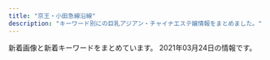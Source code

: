 ```yaml
---
title: "京王・小田急線沿線"
description: "キーワード別にの巨乳アジアン・チャイナエステ嬢情報をまとめました。"
---
```


新着画像と新着キーワードをまとめています。
2021年03月24日の情報です。

<DmmAffiliateIns />
<KeywordTable
  shops={
    [
    {
        "name": "Tiary Spa \uff5e\u30c6\u30a3\u30a2\u30ea\u30fc\u30b9\u30d1\uff5e",
        "keywords": {
            "85": 3,
            "86": 4
        },
        "station": "\u7b39\u585a\u99c5\u5317\u53e3",
        "img_links": [
            "http://relax-massage.red/img/l.jpg",
            "http://relax-massage.red/img/cg05.jpg",
            "http://relax-massage.red/img/linkt.jpg",
            "http://relax-massage.red/img/top.jpg",
            "http://relax-massage.red/img/girlst.jpg",
            "http://relax-massage.red/img/cg02.jpg",
            "http://relax-massage.red/img/f.jpg",
            "http://relax-massage.red/img/cg01.jpg",
            "http://relax-massage.red/img/no.png",
            "http://relax-massage.red/img/cg03.jpg"
        ],
        "url": "http://relax-massage.red/"
    },
    {
        "station": "\u767b\u6238\u99c5\u751f\u7530\u7dd1\u5730\u53e3",
        "img_links": [
            "http://www.aiuntyuiop.xyz/uploads/201217/1-20121G62F6118.jpg",
            "http://www.aiuntyuiop.xyz/webstyle/line4.png",
            "http://www.aiuntyuiop.xyz/webstyle/line1.png",
            "http://www.aiuntyuiop.xyz/uploads/201111/1-20111112534M48.jpg",
            "http://www.aiuntyuiop.xyz/lfc/intro_top_tel.png",
            "http://www.aiuntyuiop.xyz/webstyle/call.jpg",
            "http://www.aiuntyuiop.xyz/webstyle/line3.png",
            "http://www.aiuntyuiop.xyz/uploads/201217/1-20121G6342T29.jpg",
            "http://www.aiuntyuiop.xyz/webstyle/mobile_02.png",
            "http://www.aiuntyuiop.xyz/uploads/201217/1-20121G6363K37.jpg",
            "http://www.aiuntyuiop.xyz/webstyle/sign(2).png",
            "http://www.aiuntyuiop.xyz/webstyle/line6.png",
            "http://www.aiuntyuiop.xyz/uploads/201217/1-20121G635524O.jpg",
            "http://www.aiuntyuiop.xyz/uploads/201217/1-20121G63612P1.jpg",
            "http://www.aiuntyuiop.xyz/webstyle/mobile_01.png",
            "http://www.aiuntyuiop.xyz/uploads/201217/1-20121G6345L51.jpg",
            "http://www.aiuntyuiop.xyz/webstyle/line2.png",
            "http://www.aiuntyuiop.xyz/lfc/intro_top_time.png",
            "http://www.aiuntyuiop.xyz/webstyle/call(1).jpg",
            "http://www.aiuntyuiop.xyz/uploads/201217/1-20121G63514140.jpg",
            "http://www.aiuntyuiop.xyz/uploads/201217/1-20121G6424bW.png",
            "http://www.aiuntyuiop.xyz/webstyle/notice.png",
            "http://www.aiuntyuiop.xyz/webstyle/sign(1).png",
            "http://www.aiuntyuiop.xyz/webstyle/line5.png",
            "http://www.aiuntyuiop.xyz/webstyle/sign.png"
        ],
        "name": "\u30aa\u30f3\u30ea\u30fc\u30e6\u30fc",
        "url": "http://www.aiuntyuiop.xyz/",
        "keywords": {
            "\u4e73": 8
        }
    },
    {
        "img_links": [
            "http://www.yuyurando.xyz/images/staff/momo.jpg",
            "http://www.yuyurando.xyz/images/staff/rei.jpg",
            "http://www.yuyurando.xyz/images/index-yuyu_03.jpg",
            "http://www.yuyurando.xyz/images/index-yuyu_09.jpg",
            "http://www.yuyurando.xyz/images/staff/mi.png",
            "http://www.yuyurando.xyz/images/staff/1.jpg",
            "http://www.yuyurando.xyz/images/index-otona_20.jpg",
            "http://www.yuyurando.xyz/images/staff/nana2.jpg",
            "http://www.yuyurando.xyz/images/staff/4.jpg",
            "http://www.yuyurando.xyz/images/index-yuyu_17.jpg",
            "http://www.yuyurando.xyz/images/index-yuyu_20.jpg",
            "http://www.yuyurando.xyz/images/staff/2.jpg",
            "http://www.yuyurando.xyz/images/index-yuyu_12.jpg",
            "http://www.yuyurando.xyz/images/lanmu/lanmu-sys.jpg",
            "http://www.yuyurando.xyz/images/lanmu/lanmu-staff.jpg",
            "http://www.yuyurando.xyz/images/index-yuyu_05.jpg",
            "http://www.yuyurando.xyz/images/shop/527385908605281370.jpg"
        ],
        "station": "\u8056\u8e5f\u685c\u30f6\u4e18\u99c5\u6771\u53e3",
        "keywords": {},
        "name": "\u60a0\u3005\u30e9\u30f3\u30c9",
        "url": "http://www.yuyurando.xyz/"
    },
    {
        "url": "http://www.niihao.xyz/",
        "station": "\u5e9c\u4e2d\u99c5\u5357\u53e3",
        "img_links": [
            "http://www.niihao.xyz/images/index-yume_02.jpg",
            "http://www.niihao.xyz/images/staff/miki.jpeg",
            "http://www.niihao.xyz/images/nav/l-nav-_job.jpg",
            "http://www.niihao.xyz/images/lanmu_07.jpg",
            "http://www.niihao.xyz/images/staff/shazhi.jpg",
            "http://www.niihao.xyz/images/l-nav-_staff.jpg",
            "http://www.niihao.xyz/images/4.jpg",
            "http://www.niihao.xyz/images/staff/11.jpg",
            "http://www.niihao.xyz/images/index-yume_04.jpg",
            "http://www.niihao.xyz/images/staff/remon.jpg",
            "http://www.niihao.xyz/images/lanmu_06.jpg",
            "http://www.niihao.xyz/images/mimi.jpg",
            "http://www.niihao.xyz/images/index-yume_11.jpg",
            "http://www.niihao.xyz/images/lanmu_03.jpg",
            "http://www.niihao.xyz/psd/off.jpg"
        ],
        "name": "\u30cb\u30fc\u30cf\u30aa",
        "keywords": {}
    },
    {
        "name": "Dear",
        "img_links": [
            "https://dear.ests.jp/images/s_link.jpg",
            "https://esta-kanto.com/img/kanto/esta-200_40.jpg",
            "https://dear.ests.jp/images/amore.jpg",
            "https://dear.ests.jp/images/paypay.jpg",
            "https://dear.ests.jp/images/link2.jpg",
            "https://dear.ests.jp/photos/sites/49/2020/11/2020111212311933.jpeg",
            "https://dear.ests.jp/photos/sites/49/2021/03/2021030910275770.jpeg",
            "https://dear.ests.jp/photos/sites/49/2021/02/2021022412534088.jpeg",
            "https://dear.ests.jp/photos/sites/49/2021/03/2021030422390485.jpeg",
            "https://dear.ests.jp/images/bj3.jpg",
            "https://dear.ests.jp/photos/sites/49/2021/03/2021031501305665.jpeg",
            "https://dear.ests.jp/photos/sites/49/2020/06/2020062215583977.jpeg",
            "https://dear.ests.jp/images/s_info.jpg",
            "https://dear.ests.jp/photos/sites/49/2021/03/2021031514500092.jpeg",
            "https://dear.ests.jp/images/staff0.jpg",
            "https://dear.ests.jp/images/bj1.jpg",
            "https://dear.ests.jp/images/top.jpg",
            "https://dear.ests.jp/photos/sites/49/2021/03/2021032017365351.jpg",
            "https://dear.ests.jp/images/info2.jpg",
            "https://dear.ests.jp/images/member.jpg",
            "https://dear.ests.jp/images/1.jpg",
            "https://dear.ests.jp/photos/sites/49/2020/11/202011232237522.jpeg",
            "https://dear.ests.jp/photos/sites/49/2021/03/2021031923372463.jpeg",
            "https://dear.ests.jp/photos/sites/49/2021/03/2021031514290667.jpeg",
            "https://dear.ests.jp/photos/sites/49/2021/03/2021030914355671.jpeg",
            "https://dear.ests.jp/photos/sites/49/2021/03/2021030814195868.jpeg",
            "https://dear.ests.jp/images/s_staff.jpg"
        ],
        "url": "https://dear.ests.jp/",
        "station": "\u5e9c\u4e2d\u99c5",
        "keywords": {
            "\u5de8\u4e73": 1,
            "C": 3,
            "\u4e73": 1,
            "D": 30,
            "E": 2
        }
    },
    {
        "url": "https://smileriraku.wixsite.com/website",
        "name": "\u30b9\u30de\u30a4\u30eb",
        "station": "\u8056\u8e5f\u685c\u30f6\u4e18\u99c5\u897f\u53e3",
        "keywords": {},
        "img_links": [
            "https://static.wixstatic.com/media/a77b00_57112414e4a041f9aad2fad8d5b1b72d~mv2.png",
            "https://static.wixstatic.com/media/a77b00_66dfeef3961c4954b8bb92a57580ba15~mv2.png",
            "https://static.wixstatic.com/media/a77b00_3306fce6a90742708d21b231b6469292~mv2.png",
            "https://static.wixstatic.com/media/11062b_4b7c9a8e48334d5aad2fd274fddba3bc~mv2.jpg"
        ]
    },
    {
        "keywords": {},
        "url": "https://es.eoeoco.com/",
        "station": "\u7b39\u585a\u99c5\u5317\u53e3",
        "img_links": [],
        "name": "\u30de\u30ab\u30ed\u30f3"
    },
    {
        "keywords": {
            "87": 1,
            "86": 4,
            "88": 1
        },
        "img_links": [
            "http://relax-esthe.net/img/r3.jpg",
            "http://relax-esthe.net/img/t1.jpg",
            "http://relax-esthe.net/img/rb.png",
            "http://relax-esthe.net/img/cg2.jpg",
            "http://relax-esthe.net/img/r2.jpg",
            "http://relax-esthe.net/img/cg3.jpg",
            "http://relax-esthe.net/img/no.png",
            "http://relax-esthe.net/img/cg1.jpg",
            "http://relax-esthe.net/img/cg7.jpg",
            "http://relax-esthe.net/img/t2.jpg",
            "http://relax-esthe.net/img/mx.png",
            "http://relax-esthe.net/img/r1.jpg",
            "http://relax-esthe.net/img/t3.jpg",
            "http://relax-esthe.net/img/top.png",
            "http://relax-esthe.net/img/t5.jpg",
            "http://relax-esthe.net/img/t4.jpg",
            "http://relax-esthe.net/img/cg4.jpg",
            "http://relax-esthe.net/img/cg10.jpg"
        ],
        "station": "\u3064\u3064\u3058\u30f6\u4e18\u99c5\u5317\u53e3",
        "name": "\u82b1\u306e\u9999",
        "url": "http://relax-esthe.net/"
    },
    {
        "img_links": [],
        "name": "kokoro\u306e\u611b",
        "keywords": {},
        "station": "\u660e\u5927\u524d\u99c5\u4e2d\u592e\u53e3",
        "url": "http://kokochi.iest.info/"
    },
    {
        "img_links": [
            "http://www.vivi.esjp.site/files/018.jpg",
            "http://www.vivi.esjp.site/files/002.jpg",
            "http://www.vivi.esjp.site/files/013.jpg",
            "http://www.vivi.esjp.site/images/shop/shop04.jpg",
            "http://www.vivi.esjp.site/files/001-02.jpg",
            "http://www.vivi.esjp.site/files/016-02.jpg",
            "http://www.vivi.esjp.site/files/017.jpg",
            "http://www.vivi.esjp.site/files/014.jpg",
            "http://www.vivi.esjp.site/files/002-02.jpg",
            "http://www.vivi.esjp.site/files/017-02.jpg",
            "http://www.vivi.esjp.site/files/014-02.jpg",
            "http://www.vivi.esjp.site/files/010.jpg",
            "http://www.vivi.esjp.site/files/007-02.jpg",
            "http://www.vivi.esjp.site/files/022-02.jpg",
            "http://www.vivi.esjp.site/files/006-02.jpg",
            "http://www.vivi.esjp.site/images/top.png",
            "http://www.vivi.esjp.site/images/top_sche.png",
            "http://www.vivi.esjp.site/files/019-02.jpg",
            "http://www.vivi.esjp.site/files/018-02.jpg",
            "http://www.vivi.esjp.site/files/020.jpg",
            "http://www.vivi.esjp.site/images/link_line.png",
            "http://www.vivi.esjp.site/images/mobile.jpg",
            "http://www.vivi.esjp.site/images/bj3.png",
            "http://www.vivi.esjp.site/files/013-02.jpg",
            "http://www.vivi.esjp.site/files/001.jpg",
            "http://www.vivi.esjp.site/files/015.jpg",
            "http://www.vivi.esjp.site/files/016.jpg",
            "http://www.vivi.esjp.site/images/shop/shop01.jpg",
            "http://www.vivi.esjp.site/images/staff_line.png",
            "http://www.vivi.esjp.site/files/010-02.jpg",
            "http://www.vivi.esjp.site/images/girl-z1.jpg",
            "http://www.vivi.esjp.site/files/008.jpg",
            "http://www.vivi.esjp.site/files/006.jpg",
            "http://www.vivi.esjp.site/images/shop/shop02.jpg",
            "http://www.vivi.esjp.site/files/021-02.jpg",
            "http://www.vivi.esjp.site/files/004-02.jpg",
            "http://www.vivi.esjp.site/images/shop/shop03.jpg",
            "http://www.vivi.esjp.site/files/011-02.jpg",
            "http://www.vivi.esjp.site/files/004.jpg",
            "http://www.vivi.esjp.site/files/008-02.jpg",
            "http://www.vivi.esjp.site/files/022.jpg",
            "http://www.vivi.esjp.site/images/girl-z2.jpg",
            "http://www.vivi.esjp.site/files/015-02.jpg",
            "http://www.vivi.esjp.site/files/003-02.jpg",
            "http://www.vivi.esjp.site/files/020-02.jpg",
            "http://www.vivi.esjp.site/files/021.jpg",
            "http://www.vivi.esjp.site/files/011.jpg",
            "http://www.vivi.esjp.site/files/003.jpg",
            "http://www.vivi.esjp.site/files/007.jpg",
            "http://www.vivi.esjp.site/files/019.jpg"
        ],
        "name": "ViVi",
        "url": "http://www.vivi.esjp.site/",
        "station": "\u5343\u6b73\u70cf\u5c71\u99c5\u5317\u53e3",
        "keywords": {
            "88": 2,
            "D": 17,
            "C": 2,
            "87": 14,
            "86": 3
        }
    },
    {
        "station": "\u5e9c\u4e2d\u99c5\u5317\u53e3",
        "img_links": [
            "http://www.celia.work/images/menu/interior.jpg",
            "http://www.celia.work/images/sys2.jpg",
            "http://www.celia.work/images/menu/staff.jpg",
            "http://www.celia.work/images/staff_t.jpg",
            "http://www.celia.work/images/int2.png",
            "http://www.celia.work/images/menu/top.jpg",
            "http://www.celia.work/images/news.jpg",
            "http://www.celia.work/images/int1.png",
            "http://www.celia.work/images/concept.jpg",
            "http://www.celia.work/staff/yuki.jpg",
            "http://www.celia.work/img/yuki1.jpg",
            "http://www.celia.work/images/sys3.png",
            "http://www.celia.work/staff/ami.jpg",
            "http://www.celia.work/img/ami2.jpg",
            "http://www.celia.work/images/b1.jpg",
            "http://www.celia.work/images/int3.png",
            "http://www.celia.work/images/b3.jpg",
            "http://www.celia.work/images/ta.jpg",
            "http://www.celia.work/images/head.jpg",
            "http://www.celia.work/images/b2.jpg",
            "http://www.celia.work/images/interior_t.jpg",
            "http://www.celia.work/images/sys1.jpg",
            "http://www.celia.work/img/ami1.jpg"
        ],
        "name": "RIBBON -\u30ea\u30dc\u30f3-",
        "url": "http://www.celia.work/",
        "keywords": {}
    },
    {
        "name": "\u7652\u3057\u82d1",
        "img_links": [
            "http://iyashien-est.com/girl/4.jpg",
            "http://iyashien-est.com/girl/1.jpg",
            "http://iyashien-est.com/images/room/photo02.jpg",
            "http://iyashien-est.com/girl/3.jpg",
            "http://iyashien-est.com/girl/7.jpg",
            "http://iyashien-est.com/images/capinfo.jpg",
            "http://iyashien-est.com/girl/16.jpg",
            "http://iyashien-est.com/images/room/photo01.jpg",
            "http://iyashien-est.com/girl/9.jpg",
            "http://iyashien-est.com/images/staff.jpg",
            "http://iyashien-est.com/girl/8.jpg",
            "http://iyashien-est.com/images/index.jpg",
            "http://iyashien-est.com/images/room/photo03.jpg",
            "http://iyashien-est.com/images/room/photo04.jpg",
            "http://iyashien-est.com/girl/2.jpg",
            "http://iyashien-est.com/girl/5.jpg"
        ],
        "url": "http://iyashien-est.com/",
        "station": "\u5e9c\u4e2d\u99c5\u5357\u53e3",
        "keywords": {
            "C": 7
        }
    },
    {
        "name": "\u9280\u306e\u9234",
        "url": "http://www.ginnosuzu.relaxjp.info/",
        "keywords": {
            "D": 2,
            "87": 1,
            "86": 2,
            "C": 1
        },
        "station": "\u5e9c\u4e2d\u99c5",
        "img_links": [
            "http://www.ginnosuzu.relaxjp.info/images/tg.jpg",
            "http://www.ginnosuzu.relaxjp.info/images/mobile.jpg",
            "http://www.ginnosuzu.relaxjp.info/images/staff_t.jpg",
            "http://www.ginnosuzu.relaxjp.info/images/interior_t.jpg",
            "http://www.ginnosuzu.relaxjp.info/images/int1.jpg",
            "http://www.ginnosuzu.relaxjp.info/files/001.jpg",
            "http://www.ginnosuzu.relaxjp.info/images/int2.jpg",
            "http://www.ginnosuzu.relaxjp.info/images/h_line.jpg",
            "http://www.ginnosuzu.relaxjp.info/files/003.jpg",
            "http://www.ginnosuzu.relaxjp.info/images/s1.png",
            "http://www.ginnosuzu.relaxjp.info/images/tel.jpg",
            "http://www.ginnosuzu.relaxjp.info/images/sys.jpg",
            "http://www.ginnosuzu.relaxjp.info/images/head.jpg",
            "http://www.ginnosuzu.relaxjp.info/images/int3.jpg",
            "http://www.ginnosuzu.relaxjp.info/files/002.jpg",
            "http://www.ginnosuzu.relaxjp.info/images/news.png"
        ]
    },
    {
        "url": "http://rakuraku.iest.info/",
        "keywords": {
            "85": 12,
            "D": 12,
            "E": 6,
            "86": 6
        },
        "name": "\u3089\u304f\u3089\u304f",
        "station": "\u5e9c\u4e2d\u99c5\u5357\u53e3",
        "img_links": [
            "http://rakuraku.iest.info/images/room3.jpg",
            "http://rakuraku.iest.info/images/room4.jpg",
            "http://rakuraku.iest.info/photos/sites/63/2020/09/2020092810070514.jpg",
            "http://rakuraku.iest.info/images/room5.jpg",
            "http://rakuraku.iest.info/photos/sites/63/2021/02/2021022602393312.jpg",
            "http://rakuraku.iest.info/photos/sites/63/2021/01/2021011404151077.jpg",
            "http://rakuraku.iest.info/images/room1.jpg",
            "http://rakuraku.iest.info/images/pagetop.png",
            "http://rakuraku.iest.info/images/room2.jpg",
            "http://rakuraku.iest.info/photos/sites/63/2021/03/2021031708161867.jpg",
            "http://rakuraku.iest.info/images/room6.jpg",
            "http://rakuraku.iest.info/images/mainimg.jpg",
            "http://rakuraku.iest.info/images/top.png",
            "http://rakuraku.iest.info/images/spmainimg.jpg"
        ]
    },
    {
        "station": "\u8056\u8e5f\u685c\u30f6\u4e18\u99c5\u6771\u53e3",
        "name": "\u5929\u4f7f",
        "img_links": [],
        "url": "https://abc-relax.com/",
        "keywords": {}
    },
    {
        "img_links": [
            "http://www.iyasi.work/images/ac2.png",
            "http://www.iyasi.work/images/1.jpg",
            "http://www.iyasi.work/images/3.jpg",
            "http://www.iyasi.work/images/tel2.png",
            "http://www.iyasi.work/images/line.png",
            "http://www.iyasi.work/images/tel.jpg",
            "http://www.iyasi.work/images/int1.png",
            "http://www.iyasi.work/images/ta.jpg",
            "http://www.iyasi.work/images/staff_t.jpg",
            "http://www.iyasi.work/images/sys1.png",
            "http://www.iyasi.work/images/tel1.png",
            "http://www.iyasi.work/images/mobile.jpg",
            "http://www.iyasi.work/images/interior_t.jpg",
            "http://www.iyasi.work/images/sys2.png",
            "http://www.iyasi.work/img/yuri1.jpg",
            "http://www.iyasi.work/images/int2.png",
            "http://www.iyasi.work/img/miyuki1.jpg",
            "http://www.iyasi.work/img/momo1.jpg",
            "http://www.iyasi.work/images/news.png",
            "http://www.iyasi.work/images/2.jpg",
            "http://www.iyasi.work/images/info.png",
            "http://www.iyasi.work/images/ac1.png"
        ],
        "url": "http://www.iyasi.work/",
        "station": "\u8abf\u5e03\u99c5\u6771\u53e3",
        "keywords": {},
        "name": "COCORO"
    },
    {
        "station": "\u767b\u6238\u99c5",
        "url": "http://www.goldsea.work/",
        "img_links": [
            "http://www.goldsea.work/staff/riko2.jpg",
            "http://www.goldsea.work/staff/yuki1.jpg",
            "http://www.goldsea.work/staff/riko1.jpg",
            "http://www.goldsea.work/img/pic/slide_11.jpg",
            "http://www.goldsea.work/staff/nao.jpg",
            "http://www.goldsea.work/staff/mayu.jpg",
            "http://www.goldsea.work/staff/yuki2.jpg",
            "http://www.goldsea.work/staff/nao1.jpg",
            "http://www.goldsea.work/staff/mayu1.jpg",
            "http://www.goldsea.work/staff/mayu2.jpg",
            "http://www.goldsea.work/img/pic/int1.jpg",
            "http://www.goldsea.work/staff/nao2.jpg",
            "http://www.goldsea.work/img/loader.png",
            "http://www.goldsea.work/staff/riko.jpg",
            "http://www.goldsea.work/img/pic/slide_12.jpg",
            "http://www.goldsea.work/img/pic/int2.jpg",
            "http://www.goldsea.work/img/pic/int3.jpg",
            "http://www.goldsea.work/staff/yuki.jpg"
        ],
        "name": "Stylish",
        "keywords": {
            "E": 2,
            "83": 1,
            "C": 4,
            "D": 2,
            "86": 1,
            "84": 1,
            "85": 1
        }
    },
    {
        "station": "\u5e9c\u4e2d\u99c5\u5357\u53e3",
        "keywords": {
            "86": 21,
            "D": 21,
            "C": 27,
            "83": 7
        },
        "img_links": [
            "http://hanamizuki.tyo.cm/link/walker88.jpg",
            "http://hanamizuki.tyo.cm/images/mobile.jpg",
            "http://hanamizuki.tyo.cm/i/images/room2.jpg",
            "http://hanamizuki.tyo.cm/images/bj3.jpg",
            "http://hanamizuki.tyo.cm/link/8831.jpg",
            "http://hanamizuki.tyo.cm/images/s_news.png",
            "http://hanamizuki.tyo.cm/images/s_link.png",
            "http://hanamizuki.tyo.cm/images/s_staff.png",
            "http://hanamizuki.tyo.cm/photos/sites/32/2018/11/2018110115410796.jpg",
            "http://hanamizuki.tyo.cm/link/massage-de_88_31.jpg",
            "http://hanamizuki.tyo.cm/i/images/room1.jpg",
            "http://hanamizuki.tyo.cm/photos/sites/32/2020/01/2020013110290975.jpg",
            "http://hanamizuki.tyo.cm/images/room2.jpg",
            "http://hanamizuki.tyo.cm/images/nbj1.png",
            "http://hanamizuki.tyo.cm/images/news_bj3.png",
            "http://hanamizuki.tyo.cm/link/88x31b.jpg",
            "http://hanamizuki.tyo.cm/photos/sites/32/2016/08/staff15.jpg",
            "http://hanamizuki.tyo.cm/photos/sites/32/2016/08/staff4a.jpg",
            "http://hanamizuki.tyo.cm/images/room1.jpg",
            "http://hanamizuki.tyo.cm/images/room3.jpg",
            "http://menlog.net/link/menlog8831.jpg",
            "http://hanamizuki.tyo.cm/photos/sites/32/2017/12/2017121407030461.jpg",
            "http://hanamizuki.tyo.cm/images/top.jpg",
            "http://hanamizuki.tyo.cm/photos/sites/32/2019/02/201902151914399.jpg",
            "http://hanamizuki.tyo.cm/link/esthelove88-31.jpg",
            "http://hanamizuki.tyo.cm/images/room4.jpg",
            "http://hanamizuki.tyo.cm/i/images/room3.jpg",
            "http://hanamizuki.tyo.cm/link/e0016.jpg"
        ],
        "name": "\u82b1\u6c34\u6728",
        "url": "http://hanamizuki.tyo.cm/"
    },
    {
        "url": "http://sweet-heart.work/",
        "img_links": [
            "http://sweet-heart.work/images/mobile.jpg",
            "http://sweet-heart.work/images/2.jpg",
            "http://sweet-heart.work/img/moe3.jpg",
            "http://sweet-heart.work/img/moe1.jpg",
            "http://sweet-heart.work/images/news.jpg",
            "http://sweet-heart.work/images/staff_t.png",
            "http://sweet-heart.work/img/rina2.jpg",
            "http://sweet-heart.work/images/1.jpg",
            "http://sweet-heart.work/images/b2.jpg",
            "http://sweet-heart.work/img/rina1.jpg",
            "http://sweet-heart.work/images/ta.jpg",
            "http://sweet-heart.work/img/mimi1.jpg",
            "http://sweet-heart.work/img/moe2.jpg",
            "http://sweet-heart.work/images/interior_t.png",
            "http://sweet-heart.work/images/head.jpg",
            "http://sweet-heart.work/images/int1.jpg",
            "http://sweet-heart.work/images/sys.jpg",
            "http://sweet-heart.work/images/b1.jpg",
            "http://sweet-heart.work/images/att.png",
            "http://sweet-heart.work/images/3.jpg",
            "http://sweet-heart.work/images/tr.jpg",
            "http://sweet-heart.work/images/int2.jpg"
        ],
        "name": "Sweet Heart",
        "station": "\u5e9c\u4e2d\u99c5\u5317\u53e3",
        "keywords": {}
    },
    {
        "name": "\u7652\u3057\u306e\u7a7a\u9593",
        "url": "http://www.iyashikukan.xyz/",
        "img_links": [
            "http://www.iyashikukan.xyz/images/top/top-foot_05.png",
            "http://www.iyashikukan.xyz/images/top/t2.jpg",
            "http://www.iyashikukan.xyz/images/nav/nav-t-job.jpg",
            "http://www.iyashikukan.xyz/images/staff/10/nana.jpg",
            "http://www.iyashikukan.xyz/images/staff/10/mimi.jpg",
            "http://www.iyashikukan.xyz/images/staff/10/satomi.jpg",
            "http://www.iyashikukan.xyz/images/lanmu-t-st.jpg",
            "http://www.iyashikukan.xyz/images/staff/9/39-02a.jpg",
            "http://www.iyashikukan.xyz/images/lanmu-t-st2.jpg",
            "http://www.iyashikukan.xyz/images/staff/10/1.jpg",
            "http://www.iyashikukan.xyz/images/top/t3.jpg",
            "http://www.iyashikukan.xyz/images/index-rin_14.jpg",
            "http://www.iyashikukan.xyz/images/top/top-foot_04.png",
            "http://www.iyashikukan.xyz/images/nav/nav-t-sys.jpg",
            "http://www.iyashikukan.xyz/images/staff/10/2.jpg",
            "http://www.iyashikukan.xyz/images/index-rin_16.jpg",
            "http://www.iyashikukan.xyz/images/index-rin_20.jpg",
            "http://www.iyashikukan.xyz/images/index-rin_02.jpg",
            "http://www.iyashikukan.xyz/images/top/top-foot_03.png",
            "http://www.iyashikukan.xyz/images/index-rin_04.jpg",
            "http://www.iyashikukan.xyz/images/staff/10/sayaka22.jpg",
            "http://www.iyashikukan.xyz/images/shop/r5.jpg",
            "http://www.iyashikukan.xyz/images/top/t3.png"
        ],
        "keywords": {},
        "station": "\u5343\u6b73\u70cf\u5c71\u99c5\u5317\u53e3"
    },
    {
        "keywords": {},
        "img_links": [],
        "url": "https://es-relax.tokyo/",
        "station": "\u5343\u6b73\u70cf\u5c71\u99c5\u5317\u53e3",
        "name": "\u30ec\u30a4\u30f3\u30dc\u30fc"
    },
    {
        "url": "http://cure-as.ests.jp/",
        "station": "\u4e0b\u9ad8\u4e95\u6238\u99c5\u897f\u53e3",
        "img_links": [
            "http://cure-as.ests.jp/images/top.jpg",
            "http://cure-as.ests.jp/photos/sites/27/2019/03/201903261030333.jpg",
            "http://cure-as.ests.jp/images/mobile.jpg",
            "http://cure-as.ests.jp/images/2.jpg",
            "http://cure-as.ests.jp/photos/sites/27/2019/12/2019122512063341.jpg",
            "http://cure-as.ests.jp/photos/sites/27/2020/06/2020060319010741.jpg",
            "http://cure-as.ests.jp/photos/sites/27/2018/10/2018102015260524.jpg",
            "http://cure-as.ests.jp/photos/sites/27/2019/09/2019090515360480.jpg",
            "http://cure-as.ests.jp/images/s_link.png",
            "http://cure-as.ests.jp/photos/sites/27/2019/07/2019070118583389.jpg",
            "http://cure-as.ests.jp/images/news.png",
            "http://cure-as.ests.jp/photos/sites/27/2019/05/201905161429354.jpg",
            "http://cure-as.ests.jp/images/news11.jpg",
            "http://cure-as.ests.jp/images/info.jpg",
            "http://cure-as.ests.jp/images/s_staff.png",
            "http://cure-as.ests.jp/images/s_reruit.png",
            "http://cure-as.ests.jp/images/top1.jpg",
            "http://cure-as.ests.jp/images/photo.png",
            "http://cure-as.ests.jp/images/1.jpg"
        ],
        "name": "\u30ad\u30e5\u30a2\u30e9\u30b9",
        "keywords": {
            "83": 8,
            "84": 16,
            "C": 8,
            "D": 32,
            "F": 16,
            "90": 8,
            "87": 8,
            "85": 16
        }
    },
    {
        "name": "\u30ea\u30e9\u30af\u30bc\u30fc\u30b7\u30e7\u30f3\u6075",
        "station": "\u767e\u5408\u30f6\u4e18\u99c5\u5317\u53e3",
        "keywords": {
            "86": 10,
            "C": 23
        },
        "url": "http://cinderella-princess.net",
        "img_links": [
            "http://cinderella-princess.net/images/staff3.jpg",
            "http://cinderella-princess.net/images/room1.jpg",
            "http://cinderella-princess.net/images/girl-z1.jpg",
            "http://cinderella-princess.net/images/s_news.jpg",
            "http://cinderella-princess.net/images/room4.jpg",
            "http://cinderella-princess.net/links/esthe-summit.jpg",
            "http://cinderella-princess.net/images/room2.jpg",
            "http://cinderella-princess.net/images/staff1.jpg",
            "http://cinderella-princess.net/images/s_chedule.jpg",
            "http://cinderella-princess.net/images/s_link.jpg",
            "http://cinderella-princess.net/images/s_staff.jpg",
            "http://cinderella-princess.net/images/room3.jpg",
            "http://cinderella-princess.net/images/mobile.jpg",
            "http://cinderella-princess.net/images/nei_bj2.jpg",
            "http://cinderella-princess.net/images/movie.jpg",
            "http://cinderella-princess.net/images/staff2.jpg",
            "http://cinderella-princess.net/images/tel.jpg",
            "http://cinderella-princess.net/images/girl-z2.jpg",
            "http://cinderella-princess.net/images/staff4.jpg",
            "http://cinderella-princess.net/images/staff0.jpg"
        ]
    },
    {
        "img_links": [
            "http://www.mens-chitose.com/files/011.jpg",
            "http://www.mens-chitose.com/files/013.jpg",
            "http://www.mens-chitose.com/images/attention.png",
            "http://www.mens-chitose.com/images/infoSlide01.jpg",
            "http://www.mens-chitose.com/images/info.jpg",
            "http://www.mens-chitose.com/images/concept.jpg",
            "http://www.mens-chitose.com/files/001.jpg",
            "http://www.mens-chitose.com/images/coverParts.png"
        ],
        "keywords": {
            "86": 3,
            "D": 3
        },
        "station": "\u5343\u6b73\u8239\u6a4b\u99c5\u5317\u53e3",
        "name": "\u5065\u5eb7\u697d",
        "url": "http://www.mens-chitose.com/"
    },
    {
        "keywords": {
            "C": 23,
            "86": 10
        },
        "url": "http://noborito-garden.net/",
        "img_links": [
            "http://noborito-garden.net/images/staff4.jpg",
            "http://noborito-garden.net/images/tel.jpg",
            "http://noborito-garden.net/images/s_chedule.jpg",
            "http://noborito-garden.net/images/girl-z2.jpg",
            "http://noborito-garden.net/images/room3.jpg",
            "http://noborito-garden.net/images/room2.jpg",
            "http://noborito-garden.net/images/staff3.jpg",
            "http://noborito-garden.net/images/room1.jpg",
            "http://noborito-garden.net/images/s_staff.jpg",
            "http://noborito-garden.net/images/girl-z1.jpg",
            "http://noborito-garden.net/images/staff1.jpg",
            "http://noborito-garden.net/images/room4.jpg",
            "http://noborito-garden.net/images/staff0.jpg",
            "http://noborito-garden.net/images/s_news.jpg",
            "http://noborito-garden.net/images/movie.jpg",
            "http://noborito-garden.net/images/mobile.jpg",
            "http://noborito-garden.net/images/nei_bj2.jpg",
            "http://noborito-garden.net/images/staff2.jpg",
            "http://noborito-garden.net/images/s_link.jpg"
        ],
        "station": "\u6885\u30f6\u4e18\u99c5",
        "name": "\u7d4c\u7d61\u5802"
    },
    {
        "keywords": {
            "86": 20,
            "C": 12,
            "84": 12,
            "85": 12,
            "83": 6,
            "D": 31,
            "87": 3,
            "E": 7,
            "88": 6
        },
        "name": "Oasis\uff5e\u30aa\u30a2\u30b7\u30b9\uff5e",
        "station": "\u7b39\u585a\u99c5\u5317\u53e3",
        "url": "http://est-massage.xyz/",
        "img_links": [
            "http://est-massage.xyz/images/cg021.jpg",
            "http://est-massage.xyz/images/200_40.png",
            "http://est-massage.xyz/images/side_tel.png",
            "http://est-massage.xyz/images/bn01.jpg",
            "http://est-massage.xyz/images/cg111.jpg",
            "http://est-massage.xyz/images/cg05.jpg",
            "http://est-massage.xyz/images/cg062.jpg",
            "http://est-massage.xyz/images/cg16.jpg",
            "http://est-massage.xyz/images/cg19.jpg",
            "http://est-massage.xyz/images/cg032.jpg",
            "http://est-massage.xyz/images/sy2.jpg",
            "http://est-massage.xyz/images/cg09.jpg",
            "http://est-massage.xyz/images/r3.jpg",
            "http://est-massage.xyz/images/cg102.jpg",
            "http://est-massage.xyz/images/cg03.jpg",
            "http://est-massage.xyz/images/foot_tel.png",
            "http://est-massage.xyz/images/cg06.jpg",
            "http://est-massage.xyz/images/ncg.jpg",
            "http://est-massage.xyz/images/cg101.jpg",
            "http://est-massage.xyz/images/bn02.jpg",
            "http://est-massage.xyz/images/cg10.jpg",
            "http://est-massage.xyz/images/cg17.jpg",
            "http://est-massage.xyz/images/cg011.jpg",
            "http://est-massage.xyz/images/cg022.jpg",
            "http://est-massage.xyz/images/head_tell2.png",
            "http://est-massage.xyz/images/cg181.jpg",
            "http://est-massage.xyz/images/cg02.jpg",
            "http://est-massage.xyz/images/cg07.jpg",
            "http://est-massage.xyz/images/cg15.jpg",
            "http://est-massage.xyz/images/cg11.jpg",
            "http://est-massage.xyz/images/cg12.jpg",
            "http://est-massage.xyz/images/cg041.jpg",
            "http://est-massage.xyz/images/head_tell.png",
            "http://est-massage.xyz/images/r1.jpg",
            "http://est-massage.xyz/images/cg061.jpg",
            "http://est-massage.xyz/images/cg182.jpg",
            "http://est-massage.xyz/images/sy1.jpg",
            "http://est-massage.xyz/images/cg082.jpg",
            "http://est-massage.xyz/images/cg01.jpg",
            "http://est-massage.xyz/images/cg052.jpg",
            "http://est-massage.xyz/images/r2.jpg",
            "http://est-massage.xyz/images/cg18.jpg",
            "http://est-massage.xyz/images/bn03.jpg",
            "http://est-massage.xyz/images/cg051.jpg",
            "http://est-massage.xyz/images/cg04.jpg",
            "http://est-massage.xyz/images/88_31.png",
            "http://est-massage.xyz/images/cg031.jpg",
            "http://est-massage.xyz/images/cg152.jpg",
            "http://est-massage.xyz/images/468_60.png",
            "http://est-massage.xyz/images/cg161.jpg",
            "http://est-massage.xyz/images/cg08.jpg",
            "http://est-massage.xyz/images/cg191.jpg",
            "http://est-massage.xyz/images/cg151.jpg",
            "http://est-massage.xyz/images/cg081.jpg",
            "http://est-massage.xyz/images/250_50.png"
        ]
    },
    {
        "station": "\u8056\u8e5f\u685c\u30f6\u4e18\u99c5\u6771\u53e3",
        "keywords": {
            "83": 1,
            "86": 1,
            "87": 3,
            "D": 5,
            "85": 1,
            "C": 1
        },
        "name": "SOLEIL \uff5e\u30bd\u30ec\u30a4\u30e6\uff5e",
        "img_links": [
            "http://soleil.ebb.jp/end.png",
            "http://soleil.ebb.jp/2019121106171659.jpg",
            "http://soleil.ebb.jp/s_staff.jpg",
            "http://soleil.ebb.jp/2019121106173083.jpg",
            "http://soleil.ebb.jp/mens-esthe1.png",
            "http://soleil.ebb.jp/int1.png",
            "http://soleil.ebb.jp/top.png",
            "http://soleil.ebb.jp/s_news.jpg",
            "http://soleil.ebb.jp/nbj2.jpg",
            "http://soleil.ebb.jp/ryoukihyo.png",
            "http://soleil.ebb.jp/2019121106172252.jpg",
            "http://soleil.ebb.jp/2019123003062327.jpg",
            "http://soleil.ebb.jp/2019121106171979.jpg",
            "http://soleil.ebb.jp/2019121106170955.jpg"
        ],
        "url": "http://soleil.ebb.jp/"
    },
    {
        "name": "\u30bb\u30af\u30b7\u30fc\u30ac\u30fc\u30eb",
        "station": "\u3064\u3064\u3058\u30f6\u4e18\u99c5\u5357\u53e3",
        "img_links": [
            "http://www.sexy.masg.info/images/nav-003.png",
            "http://www.sexy.masg.info/photo_news/upimg/40607602dce22ec341_0.jpg",
            "http://www.sexy.masg.info/files/004.jpg",
            "http://www.sexy.masg.info/files/006.jpg",
            "http://www.sexy.masg.info/images/top01.png",
            "http://www.sexy.masg.info/photo_news/upimg/137665ff7d57f3cf91_1.jpg",
            "http://www.sexy.masg.info/photo_news/upimg/38523600fbcadb7a96_0.jpg",
            "http://www.sexy.masg.info/photo_news/upimg/493326045a7e871c0d_0.jpg",
            "http://www.sexy.masg.info/files/003.jpg",
            "http://www.sexy.masg.info/images/top02-left.png",
            "http://www.sexy.masg.info/files/002.jpg",
            "http://www.sexy.masg.info/photo_news/upimg/108215f82f974a7fed_1.jpg",
            "http://www.sexy.masg.info/images/top003.png",
            "http://www.sexy.masg.info/images/nav-005.png",
            "http://www.sexy.masg.info/photo_news/upimg/108215f82f974a7fed_2.jpg",
            "http://www.sexy.masg.info/images/osusume01.png",
            "http://www.sexy.masg.info/images/nav-006.png",
            "http://www.sexy.masg.info/photo_news/upimg/108215f82f974a7fed_0.jpg",
            "http://www.sexy.masg.info/files/008.jpg",
            "http://www.sexy.masg.info/images/nav-001.png",
            "http://www.sexy.masg.info/photo_news/upimg/493326045a7e871c0d_1.jpg",
            "http://www.sexy.masg.info/images/tel.png",
            "http://www.sexy.masg.info/photo_news/upimg/38523600fbcadb7a96_1.jpg",
            "http://www.sexy.masg.info/images/nav-004.png",
            "http://www.sexy.masg.info/files/001.jpg",
            "http://www.sexy.masg.info/photo_news/upimg/40607602dce22ec341_1.jpg",
            "http://www.sexy.masg.info/images/nav-002.png",
            "http://www.sexy.masg.info/photo_news/upimg/137665ff7d57f3cf91_0.jpg",
            "http://www.sexy.masg.info/files/007.jpg"
        ],
        "keywords": {
            "\u30bb\u30af\u30b7\u30fc": 15
        },
        "url": "http://www.sexy.masg.info/"
    },
    {
        "url": "http://www.kousei-jyunen.com/",
        "name": "\u6f64\u5712",
        "station": "\u6210\u57ce\u5b66\u5712\u524d\u99c5",
        "keywords": {},
        "img_links": [
            "http://www.kousei-jyunen.com/images/top-munu-1_05.jpg",
            "http://www.kousei-jyunen.com/images/top-munu-2_02.jpg",
            "http://www.kousei-jyunen.com/images/info.jpg",
            "http://www.kousei-jyunen.com/images/top-1_01.jpg",
            "http://www.kousei-jyunen.com/images/top-munu-1_03.jpg",
            "http://www.kousei-jyunen.com/images/top-munu-2_05.jpg",
            "http://www.kousei-jyunen.com/flash.jpg",
            "http://www.kousei-jyunen.com/images/top-munu-2_04.jpg",
            "http://www.kousei-jyunen.com/images/sta.jpg",
            "http://www.kousei-jyunen.com/images/top-1_03.jpg",
            "http://www.kousei-jyunen.com/images/top-ib.jpg",
            "http://www.kousei-jyunen.com/images/index_qr.jpg",
            "http://www.kousei-jyunen.com/images/top-munu-1_02.jpg",
            "http://www.kousei-jyunen.com/images/top-munu-1_04.jpg",
            "http://www.kousei-jyunen.com/images/top-munu-1_01.jpg",
            "http://www.kousei-jyunen.com/images/sys.jpg",
            "http://www.kousei-jyunen.com/images/top-munu-2_03.jpg",
            "http://www.kousei-jyunen.com/images/top-munu-2_01.jpg",
            "http://www.kousei-jyunen.com/images/staff.jpg",
            "http://www.kousei-jyunen.com/images/top-1_02.jpg",
            "http://www.kousei-jyunen.com/images/top-1_04.jpg",
            "http://www.kousei-jyunen.com/images/news.jpg",
            "http://www.kousei-jyunen.com/images/top-1_05.jpg"
        ]
    },
    {
        "img_links": [
            "http://cattleya427.com/lilac/img/image139.jpg",
            "http://cattleya427.com/lilac/img/image123.jpg",
            "http://cattleya427.com/lilac/img/image15.jpg",
            "http://cattleya427.com/lilac/img/image11.jpg",
            "http://cattleya427.com/lilac/img/image109.jpg",
            "http://cattleya427.com/lilac/img/image107.jpg",
            "http://cattleya427.com/lilac/img/image140.jpg",
            "http://cattleya427.com/lilac/img/image113.jpg",
            "http://cattleya427.com/lilac/img/image16.jpg",
            "http://cattleya427.com/lilac/img/image12.jpg",
            "http://cattleya427.com/lilac/img/image124.jpg",
            "http://cattleya427.com/lilac/img/image111.jpg",
            "http://cattleya427.com/lilac/img/image108.jpg",
            "http://cattleya427.com/lilac/img/image105.jpg",
            "http://cattleya427.com/lilac/img/image106.jpg",
            "http://cattleya427.com/lilac/img/image125.jpg",
            "http://cattleya427.com/lilac/img/image141.jpg",
            "http://cattleya427.com/lilac/img/image104.jpg",
            "http://cattleya427.com/lilac/img/image110.jpg",
            "http://cattleya427.com/lilac/img/image122.jpg",
            "http://cattleya427.com/lilac/img/image13.jpg",
            "http://cattleya427.com/lilac/img/image14.jpg",
            "http://cattleya427.com/lilac/img/image142.jpg",
            "http://cattleya427.com/lilac/img/image112.jpg"
        ],
        "keywords": {},
        "station": "\u660e\u5927\u524d\u99c5\u4e2d\u592e\u53e3",
        "name": "Lilac \uff5e\u30e9\u30a4\u30e9\u30c3\u30af\uff5e",
        "url": "http://cattleya427.com/lilac/index.html"
    },
    {
        "keywords": {},
        "station": "\u8abf\u5e03\u99c5\u5317\u53e3",
        "name": "\u5b89\u5fc3\u5802",
        "url": "http://www.fuafua.info/",
        "img_links": [
            "http://www.fuafua.info/images/r02.jpg",
            "http://www.fuafua.info/images/r03.jpg",
            "http://www.fuafua.info/images/yuka.jpg",
            "http://www.fuafua.info/images/tstaff.jpg",
            "http://www.fuafua.info/images/m2.jpg",
            "http://www.fuafua.info/images/ll.jpg",
            "http://www.fuafua.info/images/r01.jpg",
            "http://www.fuafua.info/images/aym.jpg",
            "http://www.fuafua.info/images/w-2.jpg",
            "http://www.fuafua.info/images/w-4.jpg",
            "http://www.fuafua.info/images/mihao.jpg",
            "http://www.fuafua.info/images/maga.png",
            "http://www.fuafua.info/images/mobile.jpg",
            "http://www.fuafua.info/images/m1.jpg"
        ]
    },
    {
        "url": "http://www.fairies.work/",
        "station": "\u767b\u6238\u99c5\u591a\u6469\u5ddd\u53e3",
        "keywords": {},
        "name": "FAIRIES\uff5e\u30d5\u30a7\u30a2\u30ea\u30fc\u30ba\uff5e",
        "img_links": [
            "http://www.fairies.work/images/staff/yuna.jpg",
            "http://www.fairies.work/images/gallery/image_06.png",
            "http://www.fairies.work/images/gallery/image_05.png",
            "http://www.fairies.work/images/home/home_bnr_04d.png",
            "http://www.fairies.work/images/gallery/image_04.png",
            "http://www.fairies.work/images/staff/mirai.jpg",
            "http://www.fairies.work/images/staff/koko.jpg",
            "http://www.fairies.work/images/home/home_bnr_02.png",
            "http://www.fairies.work/images/staff/sample_image.png",
            "http://www.fairies.work/images/gallery/image_03.png",
            "http://www.fairies.work/images/staff/yui.jpg",
            "http://www.fairies.work/images/home/image_02.png",
            "http://www.fairies.work/images/staff/arisa.jpg",
            "http://www.fairies.work/images/home/home_bnr_03b.png",
            "http://www.fairies.work/images/staff/hana.jpg",
            "http://www.fairies.work/images/staff/sara.jpg",
            "http://www.fairies.work/images/gallery/image_07.png",
            "http://www.fairies.work/images/gallery/image_08.png",
            "http://www.fairies.work/images/gallery/image_01.png",
            "http://www.fairies.work/images/staff/ayumi.jpg",
            "http://www.fairies.work/images/staff/sati.jpg",
            "http://www.fairies.work/images/gallery/image_02.png",
            "http://www.fairies.work/images/home/image_03.png",
            "http://www.fairies.work/images/home/image_01.png",
            "http://www.fairies.work/images/home/home_btn_off.png",
            "http://www.fairies.work/images/common/side_bnr_02.png"
        ]
    },
    {
        "keywords": {},
        "name": "\u30e9\u30d6\u30cf\u30fc\u30c8",
        "url": "http://pre-cious.work/",
        "station": "JR\u7a32\u7530\u5824\u99c5",
        "img_links": [
            "http://pre-cious.work/img/mika1.jpg",
            "http://pre-cious.work/images/7.jpg",
            "http://pre-cious.work/sp/staff/ringo.jpg",
            "http://pre-cious.work/sp/img/yaya1.jpg",
            "http://pre-cious.work/sp/images/newsb.png",
            "http://pre-cious.work/images/rec2.png",
            "http://pre-cious.work/sp/menu/staff.jpg",
            "http://pre-cious.work/img/yaya1.jpg",
            "http://pre-cious.work/sp/img/ringo1.jpg",
            "http://pre-cious.work/images/sys.png",
            "http://pre-cious.work/sp/images/7.jpg",
            "http://pre-cious.work/sp/staff/momo.jpg",
            "http://pre-cious.work/sp/images/int1.jpg",
            "http://pre-cious.work/img/yuki2.jpg",
            "http://pre-cious.work/images/b2.jpg",
            "http://pre-cious.work/images/int2.png",
            "http://pre-cious.work/sp/images/6.jpg",
            "http://pre-cious.work/sp/images/head.jpg",
            "http://pre-cious.work/images/rec1.png",
            "http://pre-cious.work/sp/staff/yuyu.jpg",
            "http://pre-cious.work/images/2.jpg",
            "http://pre-cious.work/sp/images/int2.png",
            "http://pre-cious.work/sp/images/5.jpg",
            "http://pre-cious.work/sp/images/footer.png",
            "http://pre-cious.work/images/news.jpg",
            "http://pre-cious.work/sp/images/4.jpg",
            "http://pre-cious.work/sp/staff/yaya.jpg",
            "http://pre-cious.work/sp/img/yuki2.jpg",
            "http://pre-cious.work/sp/staff/yuki.jpg",
            "http://pre-cious.work/sp/img/yuki1.jpg",
            "http://pre-cious.work/sp/img/mika1.jpg",
            "http://pre-cious.work/sp/images/staff_t.jpg",
            "http://pre-cious.work/images/ta.jpg",
            "http://pre-cious.work/images/4.jpg",
            "http://pre-cious.work/images/head.jpg",
            "http://pre-cious.work/sp/images/tel.jpg",
            "http://pre-cious.work/sp/img/yuyu1.jpg",
            "http://pre-cious.work/images/5.jpg",
            "http://pre-cious.work/img/ringo1.jpg",
            "http://pre-cious.work/sp/images/interior_t.jpg",
            "http://pre-cious.work/sp/img/momo1.jpg",
            "http://pre-cious.work/img/mimi1.jpg",
            "http://pre-cious.work/sp/staff/mimi.jpg",
            "http://pre-cious.work/images/staff_t.jpg",
            "http://pre-cious.work/images/b3.jpg",
            "http://pre-cious.work/images/interior_t.jpg",
            "http://pre-cious.work/images/int1.png",
            "http://pre-cious.work/sp/images/rec2.png",
            "http://pre-cious.work/sp/images/2.jpg",
            "http://pre-cious.work/sp/images/3.jpg",
            "http://pre-cious.work/images/6.jpg",
            "http://pre-cious.work/images/3.jpg",
            "http://pre-cious.work/sp/images/1.jpg",
            "http://pre-cious.work/sp/img/mimi1.jpg",
            "http://pre-cious.work/sp/images/news.jpg",
            "http://pre-cious.work/sp/menu/top.jpg",
            "http://pre-cious.work/images/1.jpg",
            "http://pre-cious.work/img/yuki1.jpg",
            "http://pre-cious.work/images/b1.jpg",
            "http://pre-cious.work/img/yuyu1.jpg",
            "http://pre-cious.work/images/sm.jpg",
            "http://pre-cious.work/sp/images/b3.jpg",
            "http://pre-cious.work/sp/images/b1.jpg",
            "http://pre-cious.work/sp/staff/mika.jpg",
            "http://pre-cious.work/sp/images/b2.jpg",
            "http://pre-cious.work/sp/images/rec1.png",
            "http://pre-cious.work/sp/images/sys.png",
            "http://pre-cious.work/images/tr.jpg",
            "http://pre-cious.work/img/momo1.jpg"
        ]
    },
    {
        "keywords": {
            "C": 1,
            "E": 1,
            "D": 2
        },
        "url": "https://aroma-opa.jpn.cm/",
        "img_links": [
            "https://aroma-opa.jpn.cm/photos/17/8180/202103/21030515092k254.jpeg",
            "https://aroma-opa.jpn.cm/photos/17/8180/202103/2021031013124217.jpeg",
            "https://aroma-opa.jpn.cm/photos/17/8180/202101/21011921532a520.png",
            "https://aroma-opa.jpn.cm/themes/aroma/template/assets/images/tit_sch.png",
            "https://aroma-opa.jpn.cm/photos/17/8180/202101/2101192153415a9.png",
            "https://aroma-opa.jpn.cm/photos/17/8180/202103/21030515091494t.jpeg",
            "https://aroma-opa.jpn.cm/photos/17/8180/202103/2103051f01h035.jpeg",
            "https://aroma-opa.jpn.cm/themes/aroma/template/assets/images/tit_news.png",
            "https://aroma-opa.jpn.cm/photos/17/8180/202103/2021031619352532.jpeg",
            "https://aroma-opa.jpn.cm/themes/aroma/template/assets/images/btn_side05.png",
            "https://aroma-opa.jpn.cm/themes/aroma/template/assets/images/btn_side02.png",
            "https://aroma-opa.jpn.cm/photos/17/8180/202103/2103051a92c961.jpeg",
            "https://aroma-opa.jpn.cm/photos/17/8180/202103/210305150ux501.jpeg",
            "https://aroma-opa.jpn.cm/photos/17/8180/202103/2103051a9534138.jpeg",
            "https://aroma-opa.jpn.cm/photos/17/8180/202103/2021031514391253.jpeg",
            "https://aroma-opa.jpn.cm/themes/aroma/template/assets/images/btn_side01.png",
            "https://aroma-opa.jpn.cm/photos/17/8180/202103/2103051i15922f.png",
            "https://aroma-opa.jpn.cm/themes/aroma/template/assets/images/tit_staff.png",
            "https://aroma-opa.jpn.cm/photos/17/8180/202101/2021012915312691.jpeg",
            "https://aroma-opa.jpn.cm/photos/17/8180/202101/2101192154012b6.png",
            "https://aroma-opa.jpn.cm/photos/17/8180/202012/2012241539323j7.jpeg",
            "https://aroma-opa.jpn.cm/themes/aroma/template/assets/images/btn_side03.png",
            "https://aroma-opa.jpn.cm/photos/17/8180/202103/21030515095330l.jpeg",
            "https://aroma-opa.jpn.cm/photos/17/8180/202103/2103051p33l435.png",
            "https://aroma-opa.jpn.cm/photos/17/8180/202101/210119215302tj.png",
            "https://aroma-opa.jpn.cm/photos/17/8180/202103/2103051i2253010.jpeg",
            "https://aroma-opa.jpn.cm/themes/aroma/template/assets/images/btn_side06.png",
            "https://assets.jp-navi.info/images/images/es-thumbnail.png",
            "https://assets.jp-navi.info/images/images/nophoto.jpg",
            "https://aroma-opa.jpn.cm/photos/17/8180/202103/2103051a914eb.jpeg"
        ],
        "name": "Aroma Opa",
        "station": "\u5e9c\u4e2d\u99c5\u5357\u53e3"
    },
    {
        "img_links": [
            "http://flower.est-u.com/images/index_16.jpg",
            "http://flower.est-u.com/images/s4.jpg",
            "http://flower.est-u.com/images/s1.jpg",
            "http://flower.est-u.com/images/index_06.jpg",
            "http://flower.est-u.com/images/index_13.jpg",
            "http://flower.est-u.com/images/s5.jpg",
            "http://flower.est-u.com/images/index_12.jpg",
            "http://flower.est-u.com/images/index_05.jpg",
            "http://flower.est-u.com/images/staff_14.jpg",
            "http://flower.est-u.com/images/index_08.jpg",
            "http://flower.est-u.com/images/index_14.jpg",
            "http://flower.est-u.com/images/index_02.jpg",
            "http://flower.est-u.com/images/index_10.jpg",
            "http://flower.est-u.com/images/s3.jpg",
            "http://flower.est-u.com/images/s2.jpg",
            "http://flower.est-u.com/images/staff_12.jpg",
            "http://flower.est-u.com/images/index_07.jpg",
            "http://flower.est-u.com/images/index2_11.jpg",
            "http://flower.est-u.com/images/index_09.jpg",
            "http://flower.est-u.com/images/index3_11.jpg",
            "http://flower.est-u.com/images/index_04.jpg"
        ],
        "name": "FLOWER",
        "url": "http://flower.est-u.com/",
        "keywords": {},
        "station": "\u5e61\u30f6\u8c37\u99c5\u5317\u53e3"
    },
    {
        "keywords": {
            "86": 6,
            "\u4e73": 1,
            "\u5de8\u4e73": 1,
            "87": 24,
            "D": 30
        },
        "img_links": [
            "http://www.bijinclub.mensest.com/files/001-03.jpg",
            "http://www.bijinclub.mensest.com/files/004-03.jpg",
            "http://www.bijinclub.mensest.com/files/004.jpg",
            "http://www.bijinclub.mensest.com/files/004-02.jpg",
            "http://www.bijinclub.mensest.com/files/003.jpg",
            "http://www.bijinclub.mensest.com/files/002-02.jpg",
            "http://www.bijinclub.mensest.com/photo_news/upimg/7091560502dbdec686_1.jpg",
            "http://www.bijinclub.mensest.com/files/003-03.jpg",
            "http://www.bijinclub.mensest.com/images/sp_top.jpg",
            "http://www.bijinclub.mensest.com/files/005.jpg",
            "http://www.bijinclub.mensest.com/images/maining.jpg",
            "http://www.bijinclub.mensest.com/images/tit_therapist.png",
            "http://www.bijinclub.mensest.com/files/002-03.jpg",
            "http://www.bijinclub.mensest.com/files/001.jpg",
            "http://www.bijinclub.mensest.com/files/005-03.jpg",
            "http://www.bijinclub.mensest.com/images/top.jpg",
            "http://www.bijinclub.mensest.com/images/sp_tit_therapist.png",
            "http://www.bijinclub.mensest.com/images/sp_tit_new.png",
            "http://www.bijinclub.mensest.com/photo_news/upimg/7091560502dbdec686_0.jpg",
            "http://www.bijinclub.mensest.com/files/002.jpg",
            "http://www.bijinclub.mensest.com/images/tit_new.png",
            "http://www.bijinclub.mensest.com/files/001-02.jpg",
            "http://www.bijinclub.mensest.com/files/003-02.jpg",
            "http://www.bijinclub.mensest.com/images/img_tel.png",
            "http://www.bijinclub.mensest.com/files/005-02.jpg"
        ],
        "station": "\u7b39\u585a\u99c5\u5317\u53e3",
        "url": "http://www.bijinclub.mensest.com/",
        "name": "\u7f8e\u4eba\u30af\u30e9\u30d6"
    },
    {
        "img_links": [
            "http://est70.xyz/lam/images/tel-bar.png",
            "http://est70.xyz/lam/images/concept.png",
            "http://est70.xyz/lam/girl/g03.png",
            "http://est70.xyz/lam/images/tt.png",
            "http://est70.xyz/lam/girl/5.jpg",
            "http://est70.xyz/lam/images/footer.png",
            "http://est70.xyz/lam/girl/6.jpg",
            "http://est70.xyz/lam/images/button-3.png",
            "http://est70.xyz/lam/girl/g06.png",
            "http://est70.xyz/lam/images/button-5.png",
            "http://est70.xyz/lam/images/button-2.png",
            "http://est70.xyz/lam/girl/4.jpg",
            "http://est70.xyz/lam/images/button-4.png",
            "http://est70.xyz/lam/images/button-6.png",
            "http://est70.xyz/lam/girl/g04.png",
            "http://est70.xyz/lam/girl/3.jpg",
            "http://est70.xyz/lam/images/button-1.png"
        ],
        "name": "Look at me",
        "url": "http://est70.xyz/lam/",
        "station": "\u7a32\u7530\u5824\u99c5",
        "keywords": {}
    },
    {
        "url": "http://massage-relax.pink/",
        "name": "U\uff06ME",
        "img_links": [
            "http://massage-relax.pink/images/cg10.jpg",
            "http://massage-relax.pink/images/img-header-mainvisual01.jpg",
            "http://massage-relax.pink/images/ttl-concept.png",
            "http://massage-relax.pink/images/ttl-conceptt.png",
            "http://massage-relax.pink/images/img-header-mainvisual01t.jpg",
            "http://massage-relax.pink/images/txt-header-phone.png",
            "http://massage-relax.pink/images/bnr-sp-campaign01.jpg",
            "http://massage-relax.pink/images/qr.jpg",
            "http://massage-relax.pink/images/img-linkt.jpg",
            "http://massage-relax.pink/images/ttl-qr.png",
            "http://massage-relax.pink/images/cg09.jpg",
            "http://massage-relax.pink/images/cg12.jpg",
            "http://massage-relax.pink/images/cg08.jpg",
            "http://massage-relax.pink/images/cg11.jpg",
            "http://massage-relax.pink/images/ttl-concept2.png",
            "http://massage-relax.pink/images/cg05.jpg",
            "http://massage-relax.pink/images/txt-footer-copyright.png",
            "http://massage-relax.pink/images/txt-header-phonet.png",
            "http://massage-relax.pink/images/ttl-pickupt.png",
            "http://massage-relax.pink/images/cg07.jpg",
            "http://massage-relax.pink/images/ttl-informationt.png",
            "http://massage-relax.pink/images/ttl-link.png",
            "http://massage-relax.pink/images/ttl-qrt.png",
            "http://massage-relax.pink/images/bg-image-consept.png",
            "http://massage-relax.pink/images/txt-header-storeinfo.png",
            "http://massage-relax.pink/images/img-link.jpg",
            "http://massage-relax.pink/images/ttl-therapist.png",
            "http://massage-relax.pink/images/ttl-qrf.png",
            "http://massage-relax.pink/images/cg03.jpg",
            "http://massage-relax.pink/images/bg-image-consept02.png",
            "http://massage-relax.pink/images/ttl-information.png",
            "http://massage-relax.pink/images/cg01.jpg",
            "http://massage-relax.pink/images/img-therapistt.jpg",
            "http://massage-relax.pink/images/acc.jpg",
            "http://massage-relax.pink/images/ttl-pickup.png",
            "http://massage-relax.pink/images/img-therapist.jpg",
            "http://massage-relax.pink/images/cg02.jpg",
            "http://massage-relax.pink/images/ttl-concept2t.png",
            "http://massage-relax.pink/images/bnr-campaign01.jpg"
        ],
        "keywords": {
            "D": 36,
            "86": 1,
            "E": 4
        },
        "station": "\u660e\u5927\u524d\u99c5\u4e2d\u592e\u53e3"
    },
    {
        "url": "https://tama-mensesthe.com/",
        "name": "Lotus \uff5e\u30ed\u30fc\u30bf\u30b9\uff5e",
        "station": "\u8056\u8e5f\u685c\u30f6\u4e18\u99c5\u897f\u53e3",
        "keywords": {
            "86": 10,
            "88": 10,
            "92": 20,
            "87": 10,
            "90": 60
        },
        "img_links": [
            "https://tama-mensesthe.com/room/2-l.jpg",
            "https://tama-mensesthe.com/button/blog.png",
            "https://hamamatsucho-esthe.work/icon/line.png",
            "https://tama-mensesthe.com/staff/aya-l1.jpg",
            "https://tama-mensesthe.com/room/4-l.jpg",
            "https://kannai-mensesthe.com/images/footer-l.png",
            "https://tama-mensesthe.com/staff/mirai-l1.jpg",
            "https://tama-mensesthe.com/images/clear.png",
            "https://tama-mensesthe.com/staff/momo-s2.jpg",
            "https://tama-mensesthe.com/menu/blog.png",
            "https://tama-mensesthe.com/staff/miki-l1.jpg",
            "https://tama-mensesthe.com/room/1-l.jpg",
            "https://tama-mensesthe.com//images/footer-r.png",
            "https://tama-mensesthe.com/2021/01/06/nana-s1.jpg",
            "https://tama-mensesthe.com/menu/info.png",
            "https://tama-mensesthe.com/icon/yelp.png",
            "https://tama-mensesthe.com/staff/momo-s1.jpg",
            "https://tama-mensesthe.com/2019/12/25/miki-s1.jpg",
            "https://tama-mensesthe.com/room/2-s.jpg",
            "https://tama-mensesthe.com/staff/miki-s1.jpg",
            "https://tama-mensesthe.com/room/4-s.jpg",
            "https://kannai-mensesthe.com//images/footer-r.png",
            "https://tama-mensesthe.com/room/3-s.jpg",
            "https://tama-mensesthe.com/staff/aya-s1.jpg",
            "https://tama-mensesthe.com/staff/eri-s1.jpg",
            "https://tama-mensesthe.com/staff/yuyu-s1.jpg",
            "https://tama-mensesthe.com/link/mens-esthe.png",
            "https://tama-mensesthe.com/staff/nana-s1.jpg",
            "https://tama-mensesthe.com/staff/coco-s1.jpg",
            "https://tama-mensesthe.com/room/esthe1.jpg",
            "https://tama-mensesthe.com/staff/yuri-l1.jpg",
            "https://tama-mensesthe.com/2020/01/15/momo-s1.jpg",
            "https://tama-mensesthe.com/2020/07/04/eri-s1.jpg",
            "https://tama-mensesthe.com/staff/momo-l2.jpg",
            "https://tama-mensesthe.com/2020/10/06/aya-s1.jpg",
            "https://tama-mensesthe.com/button/home.png",
            "https://tama-mensesthe.com/staff/yumi-l1.jpg",
            "https://tama-mensesthe.com/room/1-s.jpg",
            "https://tama-mensesthe.com/staff/nana-l1.jpg",
            "https://tama-mensesthe.com/room/esthe2.jpg",
            "https://tama-mensesthe.com/room/3-l.jpg",
            "https://tama-mensesthe.com/staff/momo-l1.jpg",
            "https://tama-mensesthe.com/2020/10/06/mirai-s1.jpg",
            "https://tama-mensesthe.com/2020/10/24/yumi-s1.jpg",
            "https://tama-mensesthe.com/staff/yumi-s1.jpg",
            "https://tama-mensesthe.com/staff/yuri-s1.jpg",
            "https://tama-mensesthe.com/menu/home.png",
            "https://hamamatsucho-esthe.work/icon/facebook.png",
            "https://tama-mensesthe.com/staff/mirai-s1.jpg",
            "https://tama-mensesthe.com/images/footer-l.png",
            "https://tama-mensesthe.com/staff/coco-l1.jpg",
            "https://tama-mensesthe.com/images/main1.jpg",
            "https://tama-mensesthe.com/images/header3.png",
            "https://tama-mensesthe.com/menu/staff.png",
            "https://tama-mensesthe.com/room/esthe3.jpg",
            "https://hamamatsucho-esthe.work/icon/twitter.png",
            "https://tama-mensesthe.com/staff/eri-l1.jpg",
            "https://tama-mensesthe.com/staff/mimi-l1.jpg",
            "https://tama-mensesthe.com/staff/mimi-s1.jpg",
            "https://tama-mensesthe.com/staff/yuyu-l1.jpg",
            "https://tama-mensesthe.com/button/staff.png",
            "https://tama-mensesthe.com/images/main-sp.jpg"
        ]
    },
    {
        "keywords": {
            "D": 27,
            "85": 9,
            "86": 9,
            "87": 9,
            "\u80f8": 9
        },
        "url": "http://www.fruit-4.xyz/",
        "img_links": [
            "http://www.fruit-4.xyz/templets/default/picture/tt.jpg",
            "http://www.fruit-4.xyz/uploads/210128/1-21012Q34111S7.jpg",
            "http://www.fruit-4.xyz/uploads/201104/1-201104123F0148.jpg",
            "http://www.fruit-4.xyz/uploads/200806/1-200P6154349D7.jpg",
            "http://www.fruit-4.xyz/uploads/190906/1-1ZZ6125T4451.jpg",
            "http://www.fruit-4.xyz/uploads/190906/1-1ZZ612592T24.jpg",
            "http://www.fruit-4.xyz/uploads/180731/1-1PI1144544558.jpg",
            "http://www.fruit-4.xyz/uploads/200904/1-200Z4141523208.jpg",
            "http://www.fruit-4.xyz/uploads/201110/1-20111014043J00.jpg",
            "http://www.fruit-4.xyz/templets/default/picture/news.jpg",
            "http://www.fruit-4.xyz/uploads/201016/1-201016155P5605.jpg",
            "http://www.fruit-4.xyz/uploads/210316/1-21031616335Q21.jpg",
            "http://www.fruit-4.xyz/uploads/allimg/180731/1-1PI1145244194.jpg",
            "http://www.fruit-4.xyz/uploads/190906/1-1ZZ6125JU21.jpg",
            "http://www.fruit-4.xyz/templets/default/picture/int1.png",
            "http://www.fruit-4.xyz/uploads/200806/1-200P6154303L6.jpg",
            "http://www.fruit-4.xyz/uploads/190906/1-1ZZ6130R3594.jpg",
            "http://www.fruit-4.xyz/templets/default/picture/rec1.png",
            "http://www.fruit-4.xyz/templets/default/picture/staff_t.jpg",
            "http://www.fruit-4.xyz/templets/default/picture/interior_t.jpg",
            "http://www.fruit-4.xyz/uploads/190906/1-1ZZ613114IH.png",
            "http://www.fruit-4.xyz/uploads/200806/1-200P6154212B0.jpg",
            "http://www.fruit-4.xyz/uploads/allimg/180801/1-1PP1091925J2.jpg",
            "http://www.fruit-4.xyz/templets/default/picture/head.jpg",
            "http://www.fruit-4.xyz/uploads/201218/1-20121Q60321957.jpg"
        ],
        "station": "\u5e9c\u4e2d\u99c5\u5317\u53e3",
        "name": "Artemis \u6708\u306e\u5973\u795e"
    },
    {
        "img_links": [
            "http://www.perfect-plan.iesjp.com/images/flash.jpg",
            "http://www.perfect-plan.iesjp.com/files/007.jpg",
            "http://www.perfect-plan.iesjp.com/images/top.png",
            "http://www.perfect-plan.iesjp.com/images/interior.png",
            "http://www.perfect-plan.iesjp.com/files/005.jpg",
            "http://www.perfect-plan.iesjp.com/files/001.jpg",
            "http://www.perfect-plan.iesjp.com/images/left01.png",
            "http://www.perfect-plan.iesjp.com/images/mobile.png",
            "http://www.perfect-plan.iesjp.com/images/interior_bg.png",
            "http://www.perfect-plan.iesjp.com/files/008.jpg",
            "http://www.perfect-plan.iesjp.com/images/ta.png",
            "http://www.perfect-plan.iesjp.com/images/staff.png"
        ],
        "url": "http://www.perfect-plan.iesjp.com/",
        "name": "\u30d1\u30fc\u30d5\u30a7\u30af\u30c8\u30fb\u30d7\u30e9\u30f3",
        "keywords": {
            "85": 2,
            "D": 4,
            "86": 1,
            "87": 1
        },
        "station": "\u7b39\u585a\u99c5\u5317\u53e3"
    },
    {
        "keywords": {
            "D": 12,
            "88": 4,
            "86": 8,
            "C": 10
        },
        "img_links": [
            "http://ruby.iest.info/photos/sites/8/2021/01/2021012215132922.jpg",
            "http://ruby.iest.info/images/s_staff.png",
            "http://ruby.iest.info/images/nei_bj1.png",
            "http://ruby.iest.info/images/service.jpg",
            "http://ruby.iest.info/photos/sites/8/2021/01/2021011916294226.jpg",
            "http://ruby.iest.info/photos/sites/8/2021/02/2021021616134569.jpg",
            "http://ruby.iest.info/images/bian.jpg",
            "http://ruby.iest.info/images/top.jpg",
            "http://ruby.iest.info/images/mobile.jpg",
            "http://ruby.iest.info/images/news.png"
        ],
        "station": "\u767b\u6238\u99c5\u751f\u7530\u7dd1\u5730\u53e3",
        "name": "Ruby\u30fb\u30eb\u30d3\u30fc",
        "url": "http://ruby.iest.info/"
    },
    {
        "url": "http://www.junten-massage.com/",
        "keywords": {
            "85": 2,
            "87": 4,
            "88": 4,
            "D": 6,
            "C": 17
        },
        "name": "\u9806\u5929",
        "station": "\u5e9c\u4e2d\u99c5\u5317\u53e3",
        "img_links": [
            "http://www.junten-massage.com/img/btn_blog.png",
            "http://www.junten-massage.com/files/004-02.jpg",
            "http://www.junten-massage.com/files/005.jpg",
            "http://www.junten-massage.com/img/tel.png",
            "http://www.junten-massage.com/files/003.jpg",
            "http://www.junten-massage.com/files/003-02.jpg",
            "http://www.junten-massage.com/img/btn_side_mobile.jpg",
            "http://www.junten-massage.com/files/002-02.jpg",
            "http://www.junten-massage.com/img/goback.jpg",
            "http://www.junten-massage.com/img/ttl_info.png",
            "http://www.junten-massage.com/files/001-02.jpg",
            "http://www.junten-massage.com/files/001.jpg",
            "http://www.junten-massage.com/files/002.jpg",
            "http://www.junten-massage.com/img/ttl_news.png",
            "http://www.junten-massage.com/files/005-02.jpg",
            "http://www.junten-massage.com/img/pickup.jpg",
            "http://www.junten-massage.com/files/004.jpg"
        ]
    },
    {
        "url": "http://shes-room.ests.jp/",
        "station": "\u9ad8\u5e61\u4e0d\u52d5\u99c5",
        "name": "come here \u30ea\u30e9\u30af\u30bc\u30fc\u30b7\u30e7\u30f3",
        "keywords": {
            "87": 72,
            "86": 48,
            "D": 158,
            "88": 12,
            "C": 80,
            "E": 36,
            "85": 74
        },
        "img_links": [
            "http://shes-room.ests.jp/photos/sites/28/2020/10/2020101614244874.jpg",
            "http://shes-room.ests.jp/images/link_nav05.jpg",
            "http://shes-room.ests.jp/images/room6_l.jpg",
            "http://shes-room.ests.jp/images/room5_l.jpg",
            "http://shes-room.ests.jp/images/tit_new.jpg",
            "http://shes-room.ests.jp/images/link_nav06.jpg",
            "http://shes-room.ests.jp/photos/sites/28/2021/02/2021020115594033.jpg",
            "http://shes-room.ests.jp/photos/sites/28/2020/11/2020112612090675.jpg",
            "http://shes-room.ests.jp/images/tit_face.jpg",
            "http://shes-room.ests.jp/photos/sites/28/2021/02/2021022614145396.jpg",
            "http://shes-room.ests.jp/photos/sites/28/2021/02/2021020116004176.jpg",
            "http://shes-room.ests.jp/images/btn_eject.jpg",
            "http://shes-room.ests.jp/photos/sites/28/2020/10/202010071757145.jpg",
            "http://shes-room.ests.jp/photos/sites/28/2021/03/2021031115115796.jpg",
            "http://shes-room.ests.jp/photos/sites/28/2020/12/2020120712462037.jpg",
            "http://shes-room.ests.jp/images/link_nav04.jpg",
            "http://shes-room.ests.jp/images/img_eject.jpg",
            "http://shes-room.ests.jp/images/link_nav03.jpg",
            "http://shes-room.ests.jp/images/close_eject.png",
            "http://shes-room.ests.jp/images/link_nav01.jpg",
            "http://shes-room.ests.jp/photos/sites/28/2020/11/2020111110271328.jpg",
            "http://shes-room.ests.jp/photos/sites/28/2020/10/2020100717571670.jpg",
            "http://shes-room.ests.jp/images/room4_l.jpg",
            "http://shes-room.ests.jp/photos/sites/28/2020/11/2020111612224039.jpg",
            "http://shes-room.ests.jp/images/room1_l.jpg",
            "http://shes-room.ests.jp/images/room2_l.jpg",
            "http://shes-room.ests.jp/images/sp_top.jpg",
            "http://shes-room.ests.jp/images/tit_eject.jpg",
            "http://shes-room.ests.jp/photos/sites/28/2020/12/202012011125470.jpg",
            "http://shes-room.ests.jp/photos/sites/28/2020/12/2020122711283243.jpg",
            "http://shes-room.ests.jp/photos/sites/28/2020/10/2020101016222167.jpg",
            "http://shes-room.ests.jp/photos/sites/28/2020/10/2020100717571552.jpg",
            "http://shes-room.ests.jp/images/top.png",
            "http://shes-room.ests.jp/images/link_nav02.jpg",
            "http://shes-room.ests.jp/photos/sites/28/2021/03/2021030315242120.jpg",
            "http://shes-room.ests.jp/photos/sites/28/2020/10/2020100717571635.jpg",
            "http://shes-room.ests.jp/photos/sites/28/2021/02/2021021511201284.jpg",
            "http://shes-room.ests.jp/images/link_nav07.jpg",
            "http://shes-room.ests.jp/photos/sites/28/2020/12/2020122115433089.jpg",
            "http://shes-room.ests.jp/images/room3_l.jpg"
        ]
    },
    {
        "name": "Crescent -\u30af\u30ec\u30c3\u30bb\u30f3\u30c8-",
        "station": "\u7b39\u585a\u99c5\u5317\u53e3",
        "keywords": {
            "C": 7,
            "86": 5,
            "F": 1,
            "\u80f8": 1,
            "\u4e73": 1,
            "85": 6,
            "88": 1,
            "D": 3,
            "E": 4,
            "\u5de8\u4e73": 1
        },
        "img_links": [
            "http://www.dhdwdjw.xyz/uploads/201117/1-20111G34243Z7.jpg",
            "http://www.dhdwdjw.xyz/uploads/201117/1-20111G32J1140.jpg",
            "http://www.dhdwdjw.xyz/templets/xiangmu/picture/index_therapist.png",
            "http://www.dhdwdjw.xyz/templets/xiangmu/picture/top.png",
            "http://www.dhdwdjw.xyz/templets/xiangmu/picture/tel.png",
            "http://www.dhdwdjw.xyz/templets/xiangmu/picture/gotanda_5.jpg",
            "http://www.dhdwdjw.xyz/uploads/201019/1-201019125G2324.jpg",
            "http://www.dhdwdjw.xyz/templets/xiangmu/picture/re_lines.png",
            "http://www.dhdwdjw.xyz/templets/xiangmu/picture1/index_saloninfo.png",
            "http://www.dhdwdjw.xyz/uploads/201117/1-20111GAG6454.jpg",
            "http://www.dhdwdjw.xyz/uploads/201212/1-201212124P5H5.jpg",
            "http://www.dhdwdjw.xyz/templets/xiangmu/picture/webentry.png",
            "http://www.dhdwdjw.xyz/images/R_000.jpg",
            "http://www.dhdwdjw.xyz/uploads/180424/1-1P424151P32I.png",
            "http://www.dhdwdjw.xyz/uploads/210120/1-210120150301c2.jpg",
            "http://www.dhdwdjw.xyz/uploads/210222/1-210222130029392.jpg",
            "http://www.dhdwdjw.xyz/templets/xiangmu/picture/sh_line_5.png",
            "http://www.dhdwdjw.xyz/uploads/200627/1-20062G30935R3.jpg",
            "http://www.dhdwdjw.xyz/uploads/210218/1-21021Q41925b2.jpg",
            "http://www.dhdwdjw.xyz/uploads/200627/1-20062G30SJ64.jpg",
            "http://www.dhdwdjw.xyz/templets/xiangmu/picture/foter_line.png",
            "http://www.dhdwdjw.xyz/uploads/201117/1-20111G35643457.jpg",
            "http://www.dhdwdjw.xyz/templets/xiangmu/picture/rookie_sh.png",
            "http://www.dhdwdjw.xyz/templets/xiangmu/picture/foter_line_14.png",
            "http://www.dhdwdjw.xyz/templets/xiangmu/picture/sh_bou_5.png",
            "http://www.dhdwdjw.xyz/templets/xiangmu/picture/ac_info_5.png",
            "http://www.dhdwdjw.xyz/uploads/allimg/180716/1-1PG6102301955.jpg",
            "http://www.dhdwdjw.xyz/templets/xiangmu/picture/index_contact.png",
            "http://www.dhdwdjw.xyz/uploads/200627/1-20062G30950393.jpg",
            "http://www.dhdwdjw.xyz/uploads/210120/1-210120132J63L.jpg",
            "http://www.dhdwdjw.xyz/templets/xiangmu/picture/main_photo.jpg",
            "http://www.dhdwdjw.xyz/uploads/201028/1-20102Q51209202.jpg",
            "http://www.dhdwdjw.xyz/uploads/200627/1-20062G30U2518.jpg"
        ],
        "url": "http://www.dhdwdjw.xyz/"
    },
    {
        "url": "http://www.sasazukaest.xyz/",
        "img_links": [
            "http://www.sasazukaest.xyz/css/staff/staff16-a.png",
            "http://www.sasazukaest.xyz/css/staff/staff14-a.png",
            "http://www.sasazukaest.xyz/css/staff/staff11-a.png",
            "http://www.sasazukaest.xyz/css/nav/nav-006.png",
            "http://www.sasazukaest.xyz/css/nav/nav-002.png",
            "http://www.sasazukaest.xyz/css/top04.jpg",
            "http://www.sasazukaest.xyz/css/nav/nav-004.png",
            "http://www.sasazukaest.xyz/css/staff/staff05.png",
            "http://www.sasazukaest.xyz/css/staff/staff10-b.png",
            "http://www.sasazukaest.xyz/css/staff/staff13-b.png",
            "http://www.sasazukaest.xyz/css/staff/staff11-b.png",
            "http://www.sasazukaest.xyz/css/staff/staff08-a.png",
            "http://www.sasazukaest.xyz/css/nav/nav-003.png",
            "http://www.sasazukaest.xyz/css/tel.png",
            "http://www.sasazukaest.xyz/css/nav/nav-005.png",
            "http://www.sasazukaest.xyz/css/nav/nav-001.png",
            "http://www.sasazukaest.xyz/css/staff/staff05-a.png",
            "http://www.sasazukaest.xyz/css/staff/staff16-b.png",
            "http://www.sasazukaest.xyz/css/staff/staff00001.png",
            "http://www.sasazukaest.xyz/css/foot-tel.png",
            "http://www.sasazukaest.xyz/css/staff/staff15.png",
            "http://www.sasazukaest.xyz/css/staff/staff17-b.png",
            "http://www.sasazukaest.xyz/css/staff/staff00001-b.png",
            "http://www.sasazukaest.xyz/css/staff/staff15-b.png",
            "http://www.sasazukaest.xyz/css/staff/staff14-b.png",
            "http://www.sasazukaest.xyz/css/staff/staff07-aa.png",
            "http://www.sasazukaest.xyz/css/staff/staff10-a.png",
            "http://www.sasazukaest.xyz/css/staff/staff00001-a.png",
            "http://www.sasazukaest.xyz/css/staff/staff15-a.png",
            "http://www.sasazukaest.xyz/css/staff/staff13-a.png",
            "http://www.sasazukaest.xyz/css/top002.jpg",
            "http://www.sasazukaest.xyz/css/staff/staff07aa.png",
            "http://www.sasazukaest.xyz/css/staff/staff17.png",
            "http://www.sasazukaest.xyz/css/staff/staff17-a.png",
            "http://www.sasazukaest.xyz/css/staff/staff16.png",
            "http://www.sasazukaest.xyz/css/staff/staff07-ba.png",
            "http://www.sasazukaest.xyz/css/staff/staff00001-c.png",
            "http://www.sasazukaest.xyz/css/top004.jpg"
        ],
        "keywords": {
            "C": 1,
            "D": 8,
            "87": 1,
            "E": 2,
            "89": 8,
            "91": 2
        },
        "station": "\u7b39\u585a\u99c5",
        "name": "\u30bd\u30d5\u30a3\u30a2\u2015"
    },
    {
        "img_links": [
            "http://arm-relax.com/i/files/homeimg.jpg",
            "http://arm-relax.com/img/ttl_recbnr.png",
            "http://arm-relax.com/img/ttl_mobile.png",
            "http://arm-relax.com/staff/yuri/01.jpg",
            "http://arm-relax.com/staff/mika/01.jpg",
            "http://arm-relax.com/pic/head.png",
            "http://arm-relax.com/staff/yumi/01mb.jpg",
            "http://arm-relax.com/staff/mika/01mb.jpg",
            "http://arm-relax.com/pic/topimg2.jpg",
            "http://arm-relax.com/staff/mimi/01.jpg",
            "http://arm-relax.com/staff/yumi/01.jpg",
            "http://arm-relax.com/staff/eri/01mb.jpg",
            "http://arm-relax.com/staff/mimi/01mb.jpg",
            "http://arm-relax.com/staff/yuri/01mb.jpg",
            "http://arm-relax.com/staff/aya/01.jpg",
            "http://arm-relax.com/img/ttl_staff.png",
            "http://arm-relax.com/staff/aya/01mb.jpg",
            "http://arm-relax.com/img/ttl_link.png",
            "http://arm-relax.com/staff/eri/01.jpg",
            "http://arm-relax.com/pic/topimg1.jpg"
        ],
        "keywords": {
            "C": 16
        },
        "station": "\u5e9c\u4e2d\u99c5\u5357\u53e3",
        "name": "\u96c5\u30fb\u307f\u3084\u3073",
        "url": "http://arm-relax.com/"
    },
    {
        "keywords": {
            "\u4e73": 3
        },
        "url": "http://www.chiretuyiabo.xyz/",
        "name": "Honey \uff5e\u30cf\u30cb\u30fc\uff5e",
        "station": "JR\u7a32\u7530\u5824\u99c5",
        "img_links": [
            "http://www.chiretuyiabo.xyz/uploads/201116/1-2011160926104Z.jpg",
            "http://www.chiretuyiabo.xyz/webstyle/m1.jpg",
            "http://www.chiretuyiabo.xyz/uploads/201116/1-201116092F09D.jpg",
            "http://www.chiretuyiabo.xyz/webstyle/slider-img001.jpg",
            "http://www.chiretuyiabo.xyz/uploads/201116/1-201116092632O1.jpg",
            "http://www.chiretuyiabo.xyz/webstyle/rsubt4.png",
            "http://www.chiretuyiabo.xyz/webstyle/rsubt6.png",
            "http://www.chiretuyiabo.xyz/webstyle/rsubt3.png",
            "http://www.chiretuyiabo.xyz/webstyle/rsubt5.png",
            "http://www.chiretuyiabo.xyz/uploads/210115/1-210115111154J0.jpg",
            "http://www.chiretuyiabo.xyz/webstyle/tel2.png",
            "http://www.chiretuyiabo.xyz/webstyle/m4.jpg",
            "http://www.chiretuyiabo.xyz/uploads/210115/1-210115111210154.jpg",
            "http://www.chiretuyiabo.xyz/webstyle/rsubt1.png",
            "http://www.chiretuyiabo.xyz/webstyle/rsubt2.png",
            "http://www.chiretuyiabo.xyz/uploads/201116/1-201116092H2128.jpg",
            "http://www.chiretuyiabo.xyz/webstyle/m6.jpg",
            "http://www.chiretuyiabo.xyz/uploads/allimg/201124/1-201124091002.jpg",
            "http://www.chiretuyiabo.xyz/webstyle/m2.jpg",
            "http://www.chiretuyiabo.xyz/uploads/200706/1-200F6153052L7.jpg",
            "http://www.chiretuyiabo.xyz/webstyle/rsubt7.png",
            "http://www.chiretuyiabo.xyz/uploads/210115/1-21011511145KM.jpg",
            "http://www.chiretuyiabo.xyz/uploads/210115/1-21011511141CY.jpg",
            "http://www.chiretuyiabo.xyz/uploads/210115/1-21011511143V36.jpg",
            "http://www.chiretuyiabo.xyz/uploads/201116/1-201116092320547.jpg",
            "http://www.chiretuyiabo.xyz/uploads/210115/1-210115112K52S.jpg",
            "http://www.chiretuyiabo.xyz/uploads/allimg/201105/1-201105125636.jpg"
        ]
    },
    {
        "station": "\u5343\u6b73\u70cf\u5c71\u99c5\u5317\u53e3",
        "name": "New\u30b9\u30bf\u30a4\u30eb\u30e1\u30f3\u30ba\u30a8\u30b9\u30c6",
        "url": "http://www.newstyle.esjp.info/",
        "keywords": {
            "88": 8,
            "F": 4,
            "D": 28,
            "86": 8,
            "91": 4,
            "87": 20,
            "\u80f8": 1,
            "C": 8
        },
        "img_links": [
            "http://www.newstyle.esjp.info/files/005.jpg",
            "http://www.newstyle.esjp.info/files/001.jpg",
            "http://www.newstyle.esjp.info/files/003.jpg",
            "http://www.newstyle.esjp.info/files/008-02.jpg",
            "http://www.newstyle.esjp.info/files/010.jpg",
            "http://www.newstyle.esjp.info/files/007.jpg",
            "http://www.newstyle.esjp.info/images/icon_top.png",
            "http://www.newstyle.esjp.info/files/009-02.jpg",
            "http://www.newstyle.esjp.info/files/001-02.jpg",
            "http://www.newstyle.esjp.info/files/010-02.jpg",
            "http://www.newstyle.esjp.info/files/002.jpg",
            "http://www.newstyle.esjp.info/files/004.jpg",
            "http://www.newstyle.esjp.info/files/004-02.jpg",
            "http://www.newstyle.esjp.info/images/btn2.png",
            "http://www.newstyle.esjp.info/files/005-02.jpg",
            "http://www.newstyle.esjp.info/images/mainImg_sub.jpg",
            "http://www.newstyle.esjp.info/files/002-02.jpg",
            "http://www.newstyle.esjp.info/images/icon_info.png",
            "http://www.newstyle.esjp.info/files/008.jpg",
            "http://www.newstyle.esjp.info/files/007-02.jpg",
            "http://www.newstyle.esjp.info/files/003-02.jpg",
            "http://www.newstyle.esjp.info/images/icon_tel.png",
            "http://www.newstyle.esjp.info/files/006-02.jpg",
            "http://www.newstyle.esjp.info/images/icon_staff.png",
            "http://www.newstyle.esjp.info/images/index_sm.png",
            "http://www.newstyle.esjp.info/files/009.jpg",
            "http://www.newstyle.esjp.info/files/006.jpg"
        ]
    },
    {
        "name": "\u611b\u306e\u5c0f\u753a",
        "img_links": [
            "http://korumimiruku.xyz/uploads/210322/1-210322135U5W2.jpg",
            "http://korumimiruku.xyz/uploads/allimg/210222/1-2102221K144L3.png",
            "http://korumimiruku.xyz/uploads/allimg/210322/1-2103221J64R53.png",
            "http://korumimiruku.xyz/uploads/210322/1-210322135914941.jpg",
            "http://korumimiruku.xyz/uploads/210322/1-210322135S5D4.jpg"
        ],
        "keywords": {
            "88": 1,
            "86": 1,
            "D": 2,
            "F": 1
        },
        "station": "\u7b39\u585a\u99c5",
        "url": "http://korumimiruku.xyz/"
    },
    {
        "url": "http://aroma-relax.red/",
        "img_links": [
            "http://aroma-relax.red/img/top.jpg",
            "http://aroma-relax.red/img/cg09.jpg",
            "http://aroma-relax.red/img/cg02.jpg",
            "http://aroma-relax.red/img/cg08.jpg",
            "http://aroma-relax.red/img/cg06.jpg",
            "http://aroma-relax.red/img/cg03.jpg",
            "http://aroma-relax.red/img/l.png",
            "http://aroma-relax.red/img/no.png",
            "http://aroma-relax.red/img/cg01.jpg",
            "http://aroma-relax.red/img/cg04.jpg",
            "http://aroma-relax.red/img/cg10.jpg",
            "http://aroma-relax.red/img/cg07.jpg",
            "http://aroma-relax.red/img/f1.jpg",
            "http://aroma-relax.red/img/stafft.jpg",
            "http://aroma-relax.red/img/f4.jpg",
            "http://aroma-relax.red/img/cg05.jpg",
            "http://aroma-relax.red/img/f3.jpg",
            "http://aroma-relax.red/img/footer.jpg",
            "http://aroma-relax.red/img/f2.jpg"
        ],
        "name": "for you",
        "keywords": {
            "E": 4,
            "D": 16,
            "87": 2,
            "86": 18
        },
        "station": "\u4ee3\u3005\u6728\u4e0a\u539f\u99c5\u5357\u53e3"
    },
    {
        "name": "N.\u30c1\u30a7\u30ea\u30fc",
        "img_links": [
            "http://est70.jp/nch/girl/g03.png",
            "http://est70.jp/nch/images/headp.png",
            "http://est70.jp/nch/girl/g02.png",
            "http://est70.jp/nch/images/bt4.png",
            "http://est70.jp/nch/images/bt5.png",
            "http://est70.jp/nch/images/facial-massage.png",
            "http://est70.jp/nch/images/phone.png",
            "http://est70.jp/nch/images/bt3.png",
            "http://est70.jp/nch/girl/g01.png",
            "http://est70.jp/nch/images/bt1.png",
            "http://est70.jp/nch/images/footer.png",
            "http://est70.jp/nch/images/bt6.png",
            "http://est70.jp/nch/images/bt2.png",
            "http://est70.jp/nch/girl/g04.png",
            "http://est70.jp/nch/images/top.png"
        ],
        "station": "\u767b\u6238\u99c5",
        "url": "http://est70.jp/nch/",
        "keywords": {}
    },
    {
        "keywords": {
            "87": 1,
            "E": 1,
            "83": 1,
            "90": 1,
            "D": 2,
            "86": 1,
            "C": 1,
            "85": 1
        },
        "url": "http://meidaimaesecretbase.club/",
        "station": "\u660e\u5927\u524d\u99c5\u4e2d\u592e\u53e3",
        "name": "\u79d8\u5bc6\u57fa\u5730",
        "img_links": [
            "http://meidaimaesecretbase.club/2/uploadimg/1587527512.jpg",
            "http://meidaimaesecretbase.club/2/uploadimg/1587527299.jpg",
            "http://meidaimaesecretbase.club/sys2.jpg",
            "http://meidaimaesecretbase.club/head.jpg",
            "http://meidaimaesecretbase.club/2/uploadimg/1597642441.jpg",
            "http://meidaimaesecretbase.club/2/uploadimg/1591787978.jpg",
            "http://meidaimaesecretbase.club/int1.png",
            "http://meidaimaesecretbase.club/staff_t.jpg",
            "http://meidaimaesecretbase.club/sys1.jpg",
            "http://meidaimaesecretbase.club/2/uploadimg/1597806778.jpg",
            "http://meidaimaesecretbase.club/s1.png"
        ]
    },
    {
        "keywords": {},
        "station": "\u5e9c\u4e2d\u99c5\u5317\u53e3",
        "name": "Olive \uff5e\u30aa\u30ea\u30fc\u30d6\uff5e",
        "url": "http://www.fuwa.work/",
        "img_links": [
            "http://www.fuwa.work/img/moe1.jpg",
            "http://www.fuwa.work/images/rec.jpg",
            "http://www.fuwa.work/img/nana2.jpg",
            "http://www.fuwa.work/images/sys3.jpg",
            "http://www.fuwa.work/images/int2.png",
            "http://www.fuwa.work/images/mobile.jpg",
            "http://www.fuwa.work/images/sys4.png",
            "http://www.fuwa.work/images/info.png",
            "http://www.fuwa.work/staff/mimi.jpg",
            "http://www.fuwa.work/img/mimi1.jpg",
            "http://www.fuwa.work/images/head.jpg",
            "http://www.fuwa.work/images/news.jpg",
            "http://www.fuwa.work/img/nana1.jpg",
            "http://www.fuwa.work/img/anata1.jpg",
            "http://www.fuwa.work/staff/moe.jpg",
            "http://www.fuwa.work/images/staff_t.png",
            "http://www.fuwa.work/img/moe2.jpg",
            "http://www.fuwa.work/images/interior_t.png",
            "http://www.fuwa.work/images/line.png",
            "http://www.fuwa.work/images/sys2.jpg",
            "http://www.fuwa.work/staff/anata.jpg",
            "http://www.fuwa.work/images/int1.png",
            "http://www.fuwa.work/images/sys1.jpg",
            "http://www.fuwa.work/staff/nana.jpg"
        ]
    },
    {
        "name": "\u685c \uff5e\u30b5\u30af\u30e9\uff5e",
        "url": "http://sakura.iyasi.me/",
        "station": "\u5343\u6b73\u70cf\u5c71\u99c5\u5357\u53e3",
        "img_links": [
            "http://sakura.iyasi.me/images/info.png",
            "http://sakura.iyasi.me/layer/images/top/top_03.jpg",
            "http://sakura.iyasi.me/layer/images/top.jpg",
            "http://sakura.iyasi.me/layer/images/top/top_06.jpg",
            "http://sakura.iyasi.me/images/staff_bj1.png",
            "http://sakura.iyasi.me/images/wenzi-staff.png",
            "http://sakura.iyasi.me/images/staff_06.jpg",
            "http://sakura.iyasi.me/images/staff_03.jpg",
            "http://sakura.iyasi.me/images/staff_02.jpg",
            "http://sakura.iyasi.me/images/top1.jpg",
            "http://sakura.iyasi.me/layer/images/top/top_01.jpg",
            "http://sakura.iyasi.me/images/staff_04.jpg",
            "http://sakura.iyasi.me/layer/images/top/top_05.jpg",
            "http://sakura.iyasi.me/images/ser3.jpg",
            "http://sakura.iyasi.me/images/top2.jpg",
            "http://sakura.iyasi.me/images/ser1.jpg",
            "http://sakura.iyasi.me/images/staff_01.jpg",
            "http://sakura.iyasi.me/images/ser4.jpg",
            "http://sakura.iyasi.me/images/s_info.png",
            "http://sakura.iyasi.me/layer/images/top/top_02.jpg",
            "http://sakura.iyasi.me/layer/images/top/top_04.jpg",
            "http://sakura.iyasi.me/images/s_service.png",
            "http://sakura.iyasi.me/images/1.jpg",
            "http://sakura.iyasi.me/images/ser2.jpg",
            "http://sakura.iyasi.me/layer/images/top/top_08.png",
            "http://sakura.iyasi.me/images/staff_bj4.png"
        ],
        "keywords": {
            "83": 3,
            "85": 3,
            "84": 3,
            "86": 6
        }
    },
    {
        "url": "http://aroma-tsubaki.com/",
        "keywords": {
            "C": 9
        },
        "name": "\u693f",
        "station": "\u4eac\u738b\u591a\u6469\u30bb\u30f3\u30bf\u30fc\u99c5\u897f\u53e3",
        "img_links": [
            "http://www.aroma-tsubaki.com/uploads/aromatsubaki/2011/10/play4.jpg",
            "http://www.aroma-tsubaki.com/uploads/aromatsubaki/2011/10/shouji.jpg",
            "http://www.aroma-tsubaki.com/uploads/aromatsubaki/2020/10/top.jpg",
            "http://www.aroma-tsubaki.com/uploads/aromatsubaki/2020/10/flash3.jpg",
            "http://www.aroma-tsubaki.com/uploads/aromatsubaki/2011/10/zi_link.jpg",
            "http://www.aroma-tsubaki.com/uploads/aromatsubaki/2011/10/play3.jpg",
            "http://www.aroma-tsubaki.com/uploads/aromatsubaki/2020/10/flash4.jpg",
            "http://www.aroma-tsubaki.com/uploads/aromatsubaki/2011/10/play2.jpg",
            "http://www.aroma-tsubaki.com/uploads/aromatsubaki/2011/11/e794bbe5838f-029.jpg",
            "http://www.aroma-tsubaki.com/uploads/aromatsubaki/2011/11/e794bbe5838f-031.jpg",
            "http://www.aroma-tsubaki.com/uploads/aromatsubaki/2011/10/468x60.jpg",
            "http://www.aroma-tsubaki.com/uploads/aromatsubaki/2012/10/e794bbe5838f-261.jpg",
            "http://www.aroma-tsubaki.com/uploads/aromatsubaki/2018/10/tel.jpg",
            "http://www.aroma-tsubaki.com/uploads/aromatsubaki/2020/10/flash5.jpg",
            "http://www.aroma-tsubaki.com/uploads/aromatsubaki/images/no-photo.jpg",
            "http://www.aroma-tsubaki.com/uploads/aromatsubaki/2011/10/play1.jpg",
            "http://www.aroma-tsubaki.com/uploads/aromatsubaki/2020/10/flash1.jpg",
            "http://www.aroma-tsubaki.com/uploads/aromatsubaki/2020/10/flash2.jpg",
            "http://www.aroma-tsubaki.com/uploads/aromatsubaki/2011/10/info.jpg",
            "http://www.aroma-tsubaki.com/uploads/aromatsubaki/2012/03/e794bbe5838f-1079.jpg",
            "http://www.aroma-tsubaki.com/uploads/aromatsubaki/2020/10/flash6.jpg",
            "http://www.aroma-tsubaki.com/uploads/aromatsubaki/2012/05/e794bbe5838f-1623.jpg"
        ]
    },
    {
        "url": "http://simiru.work/",
        "img_links": [
            "http://simiru.work/webstyle/gobottom.png",
            "http://simiru.work/uploads/allimg/210317/1-21031GA253.jpg",
            "http://simiru.work/uploads/200707/1-200FG022542H.jpg",
            "http://simiru.work/uploads/allimg/210217/1-21021G45K7.jpg",
            "http://simiru.work/uploads/210317/1-21031GA40b18.jpg",
            "http://simiru.work/uploads/allimg/210217/1-21021G45911.jpg",
            "http://simiru.work/uploads/200706/1-200F6153052L7.jpg",
            "http://simiru.work/uploads/210217/1-21021G45Z0R1.jpg",
            "http://simiru.work/uploads/210317/1-21031GA143332.jpg",
            "http://simiru.work/uploads/210217/1-21021G45Q5O1.jpg",
            "http://simiru.work/uploads/210317/1-21031GA244V4.jpg",
            "http://simiru.work/uploads/200706/1-200F6162531Y9.png",
            "http://simiru.work/uploads/200706/1-200F6162A1116.jpg",
            "http://simiru.work/uploads/200706/1-200F616262aV.jpg",
            "http://simiru.work/uploads/allimg/210317/1-21031GA150.jpg",
            "http://simiru.work/uploads/210217/1-21021G45JWU.jpg",
            "http://simiru.work/uploads/allimg/210217/1-21021G45S1.jpg",
            "http://simiru.work/uploads/allimg/210317/1-21031GA417.jpg",
            "http://simiru.work/uploads/210317/1-21031GT511233.jpg"
        ],
        "keywords": {
            "88": 10,
            "86": 2,
            "E": 9,
            "D": 3
        },
        "station": "\u767b\u6238\u99c5\u751f\u7530\u7dd1\u5730\u53e3",
        "name": "\u30b9\u30df\u30ec"
    },
    {
        "url": "https://hobo100per.jpn.vin/",
        "station": "\u5343\u6b73\u70cf\u5c71\u99c5\u5317\u53e3",
        "keywords": {
            "87": 56,
            "85": 28,
            "83": 14,
            "D": 140,
            "84": 56,
            "C": 41
        },
        "img_links": [
            "https://hobo100per.jpn.vin/photos/sites/64/2021/02/2021022309221643.jpg",
            "https://hobo100per.jpn.vin/images/news_bj3.jpg",
            "https://hobo100per.jpn.vin/images/room2.jpg",
            "https://hobo100per.jpn.vin/images/face_bj2.jpg",
            "https://hobo100per.jpn.vin/images/room1.jpg",
            "https://hobo100per.jpn.vin/images/top.png",
            "https://hobo100per.jpn.vin/images/end.png",
            "https://hobo100per.jpn.vin/photos/sites/64/2020/10/2020102607255792.jpg",
            "https://hobo100per.jpn.vin/photos/sites/64/2020/11/2020111302073452.jpg",
            "https://hobo100per.jpn.vin/photos/sites/64/2020/10/2020102607255738.jpg",
            "https://hobo100per.jpn.vin/photos/sites/64/2021/01/202101160211441.jpg",
            "https://hobo100per.jpn.vin/images/s_link.jpg",
            "https://hobo100per.jpn.vin/images/s_topics.jpg",
            "https://hobo100per.jpn.vin/images/s_staff.jpg",
            "https://hobo100per.jpn.vin/images/news_bj1.jpg",
            "https://hobo100per.jpn.vin/photos/sites/64/2021/02/2021020403220683.jpg",
            "https://hobo100per.jpn.vin/images/room3.jpg",
            "https://hobo100per.jpn.vin/photos/sites/64/2020/12/2020120204102727.jpg",
            "https://hobo100per.jpn.vin/photos/sites/64/2020/10/2020102607255898.jpg",
            "https://hobo100per.jpn.vin/images/room4.jpg",
            "https://hobo100per.jpn.vin/images/s_face.jpg",
            "https://hobo100per.jpn.vin/images/1.png",
            "https://hobo100per.jpn.vin/images/mobile.jpg",
            "https://hobo100per.jpn.vin/photos/sites/64/2021/03/2021031502514054.jpg",
            "https://hobo100per.jpn.vin/photos/sites/64/2020/10/2020102607255627.jpg",
            "https://hobo100per.jpn.vin/photos/sites/64/2021/02/2021021405253880.jpg"
        ],
        "name": "\u307b\u307c100%"
    },
    {
        "img_links": [
            "http://shizuka2015.net/images/yuka.jpg",
            "http://shizuka2015.net/images/sys-n.jpg",
            "http://shizuka2015.net/images/sakura.jpg",
            "http://shizuka2015.net/images/nav/hanga-sta.jpg",
            "http://shizuka2015.net/images/nav/hanga-acc.jpg",
            "http://shizuka2015.net/images/nav/hanga-sys.jpg",
            "http://shizuka2015.net/images/shop/4.jpg",
            "http://shizuka2015.net/images/shop/5.jpg",
            "http://shizuka2015.net/images/aki.jpg",
            "http://shizuka2015.net/images/w-top.jpg",
            "http://shizuka2015.net/images/staff/yuri.jpg",
            "http://shizuka2015.net/images/lm-c-bgdb2.png",
            "http://shizuka2015.net/images/moe.jpg",
            "http://shizuka2015.net/images/lm-c-bgdow.png",
            "http://shizuka2015.net/images/staff/hikari.jpg",
            "http://shizuka2015.net/images/shop/6.jpg",
            "http://shizuka2015.net/images/nav/hanga-job.jpg",
            "http://shizuka2015.net/images/shop/1.jpg"
        ],
        "name": "\u9759\u9999",
        "keywords": {
            "C": 7
        },
        "station": "\u4e0b\u5317\u6ca2\u99c5\u5357\u53e3",
        "url": "http://shizuka2015.net/"
    },
    {
        "url": "http://37.esnavi.work/",
        "keywords": {
            "G": 2,
            "86": 8,
            "84": 2,
            "C": 8,
            "D": 6,
            "83": 6,
            "87": 2,
            "98": 2
        },
        "img_links": [
            "http://37.esnavi.work/2/uploadimg/1599474468.jpg",
            "http://37.esnavi.work/2/uploadimg/1610956377.jpg",
            "http://37.esnavi.work/2/uploadimg/1602659461.jpg",
            "http://37.esnavi.work/2/uploadimg/1586429606.jpg",
            "http://37.esnavi.work/room1.jpg",
            "http://37.esnavi.work/service3.jpg",
            "http://37.esnavi.work/room4.jpg",
            "http://37.esnavi.work/s_news.jpg",
            "http://37.esnavi.work/info.jpg",
            "http://37.esnavi.work/room2.jpg",
            "http://37.esnavi.work/service2.jpg",
            "http://37.esnavi.work/2/uploadimg/1586429676.jpg",
            "http://37.esnavi.work/2/uploadimg/1599391670.jpg",
            "http://37.esnavi.work/service1.jpg",
            "http://37.esnavi.work/room3.jpg",
            "http://37.esnavi.work/2/uploadimg/1609226185.jpg",
            "http://37.esnavi.work/s_staff.png",
            "http://37.esnavi.work/2/uploadimg/1587726066.jpg",
            "http://37.esnavi.work/s_pick.jpg",
            "http://37.esnavi.work/2/uploadimg/1589374736.jpg",
            "http://37.esnavi.work/tel.jpg",
            "http://37.esnavi.work/acc.jpg",
            "http://37.esnavi.work/nbj3.jpg",
            "http://37.esnavi.work/service4.jpg",
            "http://37.esnavi.work/2/uploadimg/1609226359.jpg",
            "http://37.esnavi.work/top.png"
        ],
        "name": "37\u2103",
        "station": "\u5e61\u30f6\u8c37\u99c5"
    },
    {
        "name": "\u96c5",
        "keywords": {
            "C": 11,
            "86": 2,
            "87": 4,
            "D": 6
        },
        "img_links": [
            "http://www.miyabi.esturl.com/files/001.jpg",
            "http://www.miyabi.esturl.com/files/002-02.jpg",
            "http://www.miyabi.esturl.com/images/infoSlide01.jpg",
            "http://www.miyabi.esturl.com/files/002.jpg",
            "http://www.miyabi.esturl.com/images/backlistbtn.png",
            "http://www.miyabi.esturl.com/files/002-03.jpg",
            "http://www.miyabi.esturl.com/images/coverParts.png",
            "http://www.miyabi.esturl.com/files/003-03.jpg",
            "http://www.miyabi.esturl.com/files/003.jpg",
            "http://www.miyabi.esturl.com/images/attention.png",
            "http://www.miyabi.esturl.com/files/001-03.jpg",
            "http://www.miyabi.esturl.com/files/001-02.jpg",
            "http://www.miyabi.esturl.com/files/003-02.jpg"
        ],
        "url": "http://www.miyabi.esturl.com/",
        "station": "\u4eac\u738b\u6c38\u5c71\u99c5\u5317\u53e3"
    },
    {
        "url": "http://eternal-tokyo.net/",
        "name": "\u30a8\u30bf\u30fc\u30ca\u30eb",
        "keywords": {
            "86": 12,
            "85": 21,
            "F": 4,
            "D": 12,
            "C": 36,
            "88": 4,
            "84": 11,
            "83": 4
        },
        "img_links": [
            "http://eternal-tokyo.net/girls/emi/a.jpg",
            "http://eternal-tokyo.net/img/meidai.png",
            "https://eternal-tokyo.net/girls/yuri/a.jpg",
            "https://eternal-tokyo.net/img/bar_right_mailmaga.png",
            "https://eternal-tokyo.net/girls/emi/c.jpg",
            "http://eternal-tokyo.net/girls/rui/d.jpg",
            "https://eternal-tokyo.net/girls/rui/a.jpg",
            "https://eternal-tokyo.net/girls/emi/b.jpg",
            "http://eternal-tokyo.net/img/qr.png",
            "https://eternal-tokyo.net/img/bar_info.png",
            "http://eternal-tokyo.net/girls/momo/b.jpg",
            "https://eternal-tokyo.net/girls/hina/a.jpg",
            "http://eternal-tokyo.net/girls/momo/d.jpg",
            "http://eternal-tokyo.net/girls/yuri/c.jpg",
            "http://eternal-tokyo.net/girls/yuki/d.jpg",
            "http://eternal-tokyo.net/girls/yuki/e.jpg",
            "http://eternal-tokyo.net/girls/emi/d.jpg",
            "http://eternal-tokyo.net/girls/emi/e.jpg",
            "https://eternal-tokyo.net/girls/emi/e.jpg",
            "http://eternal-tokyo.net/girls/yuki/b.jpg",
            "https://eternal-tokyo.net/girls/yuki/a.jpg",
            "http://eternal-tokyo.net/img/bar_sch.png",
            "http://eternal-tokyo.net/girls/rui/e.jpg",
            "https://eternal-tokyo.net/img/bar_newgirl.png",
            "http://eternal-tokyo.net/girls/rui/a.jpg",
            "http://eternal-tokyo.net/img/bar_right_mobile.png",
            "https://eternal-tokyo.net/img/meidai.png",
            "https://eternal-tokyo.net/girls/yuki/b.jpg",
            "http://eternal-tokyo.net/girls/kaede/d.jpg",
            "http://eternal-tokyo.net/girls/rui/c.jpg",
            "http://eternal-tokyo.net/girls/momo/a.jpg",
            "http://eternal-tokyo.net/girls/hina/d.jpg",
            "https://eternal-tokyo.net/girls/yuki/e.jpg",
            "http://eternal-tokyo.net/girls/hina/e.jpg",
            "http://eternal-tokyo.net/img/bar_newgirl.png",
            "http://eternal-tokyo.net/girls/emi/b.jpg",
            "http://eternal-tokyo.net/girls/hina/c.jpg",
            "http://eternal-tokyo.net/img/bar_info.png",
            "http://eternal-tokyo.net/girls/yuri/e.jpg",
            "https://eternal-tokyo.net/img/bar_right_mobile.png",
            "http://eternal-tokyo.net/girls/yuri/d.jpg",
            "http://eternal-tokyo.net/girls/kaede/b.jpg",
            "http://eternal-tokyo.net/girls/yuri/a.jpg",
            "http://eternal-tokyo.net/girls/yuki/c.jpg",
            "https://eternal-tokyo.net/girls/emi/d.jpg",
            "https://eternal-tokyo.net/img/slider/2.jpg",
            "https://eternal-tokyo.net/girls/yuki/c.jpg",
            "http://eternal-tokyo.net/img/bg_header.png",
            "http://eternal-tokyo.net/girls/emi/c.jpg",
            "http://eternal-tokyo.net/girls/kaede/e.jpg",
            "http://eternal-tokyo.net/girls/yuki/a.jpg",
            "http://eternal-tokyo.net/girls/hina/b.jpg",
            "http://eternal-tokyo.net/img/slider/1.jpg",
            "http://eternal-tokyo.net/girls/momo/e.jpg",
            "https://eternal-tokyo.net/img/slider/1.jpg",
            "http://eternal-tokyo.net/img/pc.png",
            "http://eternal-tokyo.net/girls/rui/b.jpg",
            "http://eternal-tokyo.net/girls/yuri/b.jpg",
            "http://eternal-tokyo.net/img/bar_right_cover.png",
            "http://eternal-tokyo.net/img/bar_right_mailmaga.png",
            "https://eternal-tokyo.net/girls/emi/a.jpg",
            "http://eternal-tokyo.net/girls/hina/a.jpg",
            "http://eternal-tokyo.net/img/slider/2.jpg",
            "http://eternal-tokyo.net/girls/kaede/c.jpg",
            "https://eternal-tokyo.net/img/bg_header.png",
            "https://eternal-tokyo.net/girls/momo/a.jpg",
            "https://eternal-tokyo.net/girls/yuki/d.jpg",
            "https://eternal-tokyo.net/img/bar_right_cover.png",
            "https://eternal-tokyo.net/img/bar_sch.png",
            "https://eternal-tokyo.net/girls/kaede/a.jpg",
            "http://eternal-tokyo.net/girls/momo/c.jpg",
            "http://eternal-tokyo.net/girls/kaede/a.jpg",
            "https://eternal-tokyo.net/img/qr.png"
        ],
        "station": "\u660e\u5927\u524d\u99c5\u4e2d\u592e\u53e3"
    },
    {
        "img_links": [
            "http://xn--vckg5a9gugx77pgi4bmma.xyz/image/img3.jpg",
            "http://xn--vckg5a9gugx77pgi4bmma.xyz/image/img4.jpg",
            "http://xn--vckg5a9gugx77pgi4bmma.xyz/image/navihiden.png",
            "http://xn--vckg5a9gugx77pgi4bmma.xyz/image/img2.jpg",
            "http://xn--vckg5a9gugx77pgi4bmma.xyz/image/girl3.jpg",
            "http://xn--vckg5a9gugx77pgi4bmma.xyz/image/girl8.jpg",
            "http://xn--vckg5a9gugx77pgi4bmma.xyz/image/girl1.jpg"
        ],
        "name": "Impact \uff5e\u30a4\u30f3\u30d1\u30af\u30c8\uff5e",
        "station": "\u4e0b\u9ad8\u4e95\u6238\u99c5\u5317\u53e3",
        "keywords": {},
        "url": "http://xn--vckg5a9gugx77pgi4bmma.xyz/"
    },
    {
        "keywords": {},
        "img_links": [],
        "url": "http://bluemoon.ests.jp/",
        "station": "\u8abf\u5e03\u99c5\u6771\u53e3",
        "name": "Blue Moon"
    },
    {
        "img_links": [
            "http://www.gokuyu.work/sp/staff/ayu.jpg",
            "http://www.gokuyu.work/images/interior_t.jpg",
            "http://www.gokuyu.work/sp/images/ta.jpg",
            "http://www.gokuyu.work/staff/ayu.jpg",
            "http://www.gokuyu.work/sp/images/ac1.jpg",
            "http://www.gokuyu.work/sp/menu/staff.jpg",
            "http://www.gokuyu.work/images/news_t.jpg",
            "http://www.gokuyu.work/img/ayu1.jpg",
            "http://www.gokuyu.work/images/tg_t.jpg",
            "http://www.gokuyu.work/sp/staff/rina.jpg",
            "http://www.gokuyu.work/images/head.jpg",
            "http://www.gokuyu.work/img/yuna1.jpg",
            "http://www.gokuyu.work/sp/images/head.jpg",
            "http://www.gokuyu.work/sp/images/tel.jpg",
            "http://www.gokuyu.work/sp/images/news.jpg",
            "http://www.gokuyu.work/img/moe1.jpg",
            "http://www.gokuyu.work/sp/menu/top.jpg",
            "http://www.gokuyu.work/sp/img/rina1.jpg",
            "http://www.gokuyu.work/images/rec.jpg",
            "http://www.gokuyu.work/sp/staff/aya.jpg",
            "http://www.gokuyu.work/sp/images/rec.jpg",
            "http://www.gokuyu.work/sp/images/footer.jpg",
            "http://www.gokuyu.work/img/rina1.jpg",
            "http://www.gokuyu.work/staff/moe.jpg",
            "http://www.gokuyu.work/images/int1.jpg",
            "http://www.gokuyu.work/sp/images/int2.jpg",
            "http://www.gokuyu.work/images/b2.jpg",
            "http://www.gokuyu.work/sp/img/aya1.jpg",
            "http://www.gokuyu.work/images/ta.jpg",
            "http://www.gokuyu.work/images/sys.jpg",
            "http://www.gokuyu.work/images/staff_t.jpg",
            "http://www.gokuyu.work/sp/img/moe1.jpg",
            "http://www.gokuyu.work/sp/img/ayu1.jpg",
            "http://www.gokuyu.work/staff/aya.jpg",
            "http://www.gokuyu.work/sp/images/newsb.png",
            "http://www.gokuyu.work/images/tr.jpg",
            "http://www.gokuyu.work/images/int2.jpg",
            "http://www.gokuyu.work/images/sm.jpg",
            "http://www.gokuyu.work/images/concept.jpg",
            "http://www.gokuyu.work/img/aya1.jpg",
            "http://www.gokuyu.work/sp/images/staff_t.jpg",
            "http://www.gokuyu.work/sp/images/interior_t.jpg",
            "http://www.gokuyu.work/images/newsb.png",
            "http://www.gokuyu.work/sp/staff/moe.jpg",
            "http://www.gokuyu.work/sp/img/yuna1.jpg",
            "http://www.gokuyu.work/images/b1.jpg",
            "http://www.gokuyu.work/staff/yuna.jpg",
            "http://www.gokuyu.work/sp/images/sys.jpg",
            "http://www.gokuyu.work/sp/images/int1.jpg",
            "http://www.gokuyu.work/sp/images/topgirl.jpg",
            "http://www.gokuyu.work/staff/rina.jpg",
            "http://www.gokuyu.work/sp/staff/yuna.jpg"
        ],
        "station": "\u767b\u6238\u99c5\u591a\u6469\u5ddd\u53e3",
        "keywords": {},
        "name": "\u7652",
        "url": "http://www.gokuyu.work/"
    },
    {
        "keywords": {},
        "img_links": [],
        "station": "\u660e\u5927\u524d\u99c5\u4e2d\u592e\u53e3",
        "name": "Free Style \uff5e\u30d5\u30ea\u30fc\u30b9\u30bf\u30a4\u30eb\uff5e",
        "url": "http://xn--cckzerb5br7a.com/"
    },
    {
        "url": "https://lu-rinpa.tokyo/",
        "keywords": {},
        "name": "\u685c\u96ea",
        "station": "\u8056\u8e5f\u685c\u30f6\u4e18\u99c5\u6771\u53e3",
        "img_links": [
            "https://lu-rinpa.tokyo/wp-content/themes/este/img/4.jpg",
            "https://lu-rinpa.tokyo/wp-content/themes/este/img/1.jpg",
            "https://lu-rinpa.tokyo/wp-content/themes/este/img/3.jpg",
            "https://lu-rinpa.tokyo/wp-content/themes/este/img/2.jpg",
            "https://lu-rinpa.tokyo/wp-content/themes/este/img/top-img02.png",
            "https://lu-rinpa.tokyo/wp-content/themes/este/img/top-img035.png",
            "https://lu-rinpa.tokyo/wp-content/themes/este/img/tel01.png",
            "https://lu-rinpa.tokyo/wp-content/themes/este/img/top-img01.png",
            "https://lu-rinpa.tokyo/wp-content/uploads/2019/12/rydftugihoix.jpg",
            "https://lu-rinpa.tokyo/wp-content/themes/este/img/top-img066.png",
            "https://lu-rinpa.tokyo/wp-content/uploads/2019/12/rtdyfugihojsa.jpg",
            "https://lu-rinpa.tokyo/wp-content/uploads/2019/12/dtyfugihoja.jpg",
            "https://lu-rinpa.tokyo/wp-content/themes/este/img/tel.png",
            "https://lu-rinpa.tokyo/wp-content/uploads/2019/06/6.jpg"
        ]
    },
    {
        "img_links": [
            "http://inadazutsumi.work/images/g4.jpg",
            "http://inadazutsumi.work/images/mobile.jpg",
            "http://inadazutsumi.work/images/tel.jpg",
            "http://inadazutsumi.work/images/g3.jpg",
            "http://inadazutsumi.work/images/g2.jpg",
            "http://inadazutsumi.work/images/g0.jpg",
            "http://inadazutsumi.work/images/top.jpg",
            "http://inadazutsumi.work/images/g5.jpg",
            "http://inadazutsumi.work/images/zi_staff.png",
            "http://inadazutsumi.work/images/g1.jpg"
        ],
        "station": "JR\u7a32\u7530\u5824\u99c5",
        "name": "\u30c1\u30e3\u30fc\u30df\u30f3\u30b0",
        "url": "http://inadazutsumi.work/",
        "keywords": {}
    },
    {
        "name": "\u8776\u821e",
        "station": "\u5343\u6b73\u8239\u6a4b\u99c5\u5357\u53e3",
        "img_links": [],
        "url": "http://salon-rlx.com/",
        "keywords": {}
    },
    {
        "keywords": {},
        "img_links": [
            "http://gakuen.iest.info/photos/sites/2/2020/05/2020050117553339.jpg",
            "http://gakuen.iest.info/photos/sites/2/2020/01/2020012313114828.jpg",
            "http://gakuen.iest.info/photos/sites/2/2020/04/202004131442543.jpg",
            "http://gakuen.iest.info/photos/sites/2/2020/02/202002061519106.jpg",
            "http://gakuen.iest.info/photos/sites/2/2020/03/202003121411072.jpg",
            "http://gakuen.iest.info/photos/sites/2/2019/03/2019030516090063.jpg",
            "http://gakuen.iest.info/photos/sites/2/2020/02/2020021810301874.jpg",
            "http://gakuen.iest.info/photos/sites/2/2021/01/2021013015404587.jpg",
            "http://gakuen.iest.info/photos/sites/2/2018/12/2018122016370867.jpg",
            "http://gakuen.iest.info/photos/sites/2/2020/02/2020021810302988.jpg",
            "http://gakuen.iest.info/images/mobile.jpg",
            "http://gakuen.iest.info/photos/sites/2/2020/04/2020040617563893.jpg",
            "http://gakuen.iest.info/photos/sites/2/2019/02/2019022817325825.jpg",
            "http://gakuen.iest.info/images/news1.jpg",
            "http://gakuen.iest.info/images/top.jpg",
            "http://gakuen.iest.info/images/g17.jpg",
            "http://gakuen.iest.info/photos/sites/2/2019/03/2019032815331529.jpg",
            "http://gakuen.iest.info/photos/sites/2/2018/12/2018122016370328.jpg",
            "http://gakuen.iest.info/images/info2.jpg",
            "http://gakuen.iest.info/images/s_link.jpg",
            "http://gakuen.iest.info/images/g7.jpg",
            "http://gakuen.iest.info/photos/sites/2/2020/02/202002181030244.jpg",
            "http://gakuen.iest.info/photos/sites/2/2019/08/2019081415474742.jpg",
            "http://gakuen.iest.info/photos/sites/2/2019/04/2019042412405867.jpg",
            "http://gakuen.iest.info/images/g2.jpg",
            "http://gakuen.iest.info/photos/sites/2/2021/01/2021011710180481.jpg",
            "http://gakuen.iest.info/photos/sites/2/2020/03/2020031710530298.jpg",
            "http://gakuen.iest.info/photos/sites/2/2019/12/2019122012395148.jpg",
            "http://gakuen.iest.info/images/dairy1.jpg",
            "http://gakuen.iest.info/photos/sites/2/2018/12/2018120914092113.jpg",
            "http://gakuen.iest.info/photos/sites/2/2020/02/202002181926092.jpg",
            "http://gakuen.iest.info/images/g3.jpg",
            "http://gakuen.iest.info/images/g16.jpg",
            "http://gakuen.iest.info/images/staff0.jpg",
            "http://gakuen.iest.info/photos/sites/2/2020/03/2020030612170589.jpg",
            "http://gakuen.iest.info/photos/sites/2/2020/02/2020022712294123.jpg",
            "http://gakuen.iest.info/photos/sites/2/2020/09/2020093013013880.jpg",
            "http://gakuen.iest.info/photos/sites/2/2019/05/2019050913134067.jpg",
            "http://gakuen.iest.info/photos/sites/2/2020/07/2020072016533176.jpg",
            "http://gakuen.iest.info/photos/sites/2/2020/03/2020032315452568.jpg",
            "http://gakuen.iest.info/photos/sites/2/2021/03/2021030315013351.jpg",
            "http://gakuen.iest.info/photos/sites/2/2021/02/2021020213584868.jpg",
            "http://gakuen.iest.info/photos/sites/2/2019/09/2019091711325670.jpg",
            "http://gakuen.iest.info/photos/sites/2/2019/03/2019033017261438.jpg",
            "http://gakuen.iest.info/photos/sites/2/2018/12/2018122016365886.jpg",
            "http://gakuen.iest.info/photos/sites/2/2019/07/2019070814045162.jpg",
            "http://gakuen.iest.info/photos/sites/2/2020/01/2020012918400879.jpg",
            "http://gakuen.iest.info/images/s_cosplay.jpg",
            "http://gakuen.iest.info/images/g11.jpg",
            "http://gakuen.iest.info/photos/sites/2/2021/01/2021011710180186.jpg",
            "http://gakuen.iest.info/photos/sites/2/2020/06/2020061616280157.jpg",
            "http://gakuen.iest.info/photos/sites/2/2020/04/2020042017530271.jpg",
            "http://gakuen.iest.info/photos/sites/2/2020/01/2020011113280929.jpg",
            "http://gakuen.iest.info/images/g13.jpg",
            "http://gakuen.iest.info/photos/sites/2/2021/01/2021011710180345.jpg",
            "http://gakuen.iest.info/photos/sites/2/2020/01/2020012313114295.jpg",
            "http://gakuen.iest.info/images/g15.jpg",
            "http://gakuen.iest.info/images/g14.jpg",
            "http://gakuen.iest.info/photos/sites/2/2020/12/2020121712262192.jpg",
            "http://gakuen.iest.info/images/g10.jpg",
            "http://gakuen.iest.info/images/pick.jpg",
            "http://gakuen.iest.info/photos/sites/2/2020/01/2020012313115328.jpg",
            "http://gakuen.iest.info/photos/sites/2/2020/12/2020120714105839.jpg",
            "http://gakuen.iest.info/images/g1.jpg",
            "http://gakuen.iest.info/images/s_staff.jpg",
            "http://gakuen.iest.info/photos/sites/2/2020/05/2020052119024816.jpg",
            "http://gakuen.iest.info/photos/sites/2/2021/03/2021031115072814.jpg",
            "http://gakuen.iest.info/photos/sites/2/2020/05/202005211902408.jpg",
            "http://gakuen.iest.info/photos/sites/2/2020/01/2020011414544936.jpg",
            "http://gakuen.iest.info/images/staff_bj3.jpg",
            "http://gakuen.iest.info/images/info.jpg",
            "http://gakuen.iest.info/images/2.jpg",
            "http://gakuen.iest.info/photos/sites/2/2020/04/2020042017530931.jpg",
            "http://gakuen.iest.info/images/1.jpg",
            "http://gakuen.iest.info/photos/sites/2/2020/07/2020073112251978.jpg",
            "http://gakuen.iest.info/photos/sites/2/2020/03/2020032310123163.jpg",
            "http://gakuen.iest.info/photos/sites/2/2020/01/202001201156212.jpg",
            "http://gakuen.iest.info/photos/sites/2/2020/03/2020031917023498.jpg",
            "http://gakuen.iest.info/photos/sites/2/2020/03/2020031710530315.jpg"
        ],
        "name": "\u30de\u30fc\u30e1\u30a4\u30c9",
        "station": "\u8056\u8e5f\u685c\u30b1\u4e18\u99c5\u897f\u53e3",
        "url": "http://gakuen.iest.info/"
    },
    {
        "url": "http://massage-est.xyz/",
        "img_links": [
            "http://massage-est.xyz/images/cg061.jpg",
            "http://massage-est.xyz/images/cg021.jpg",
            "http://massage-est.xyz/images/spacer300x450.png",
            "http://massage-est.xyz/images/qr.jpg",
            "http://massage-est.xyz/images/cg051.jpg",
            "http://massage-est.xyz/images/cg03.jpg",
            "http://massage-est.xyz/images/up_100_1_0.jpg",
            "http://massage-est.xyz/images/cg011.jpg",
            "http://massage-est.xyz/images/top.png",
            "http://massage-est.xyz/images/sys.jpg",
            "http://massage-est.xyz/images/cg09.jpg",
            "http://massage-est.xyz/images/cg06.jpg",
            "http://massage-est.xyz/images/cg13.jpg",
            "http://massage-est.xyz/images/cg04.jpg",
            "http://massage-est.xyz/images/cg10.jpg",
            "http://massage-est.xyz/images/cg08.jpg",
            "http://massage-est.xyz/images/cg071.jpg",
            "http://massage-est.xyz/images/cg07.jpg",
            "http://massage-est.xyz/images/cg02.jpg",
            "http://massage-est.xyz/images/cg05.jpg",
            "http://massage-est.xyz/images/top2.png",
            "http://massage-est.xyz/images/cg081.jpg",
            "http://massage-est.xyz/images/cg091.jpg",
            "http://massage-est.xyz/images/cg01.jpg",
            "http://massage-est.xyz/images/cg11.jpg",
            "http://massage-est.xyz/images/cg12.jpg",
            "http://massage-est.xyz/images/spacer900x360.png",
            "http://massage-est.xyz/images/cg031.jpg"
        ],
        "station": "\u5343\u6b73\u70cf\u5c71\u99c5\u5317\u53e3",
        "name": "\u6df1\u4e95\u6c37\u306e\u56fd",
        "keywords": {
            "86": 102,
            "E": 16,
            "D": 86
        }
    },
    {
        "img_links": [
            "http://ciretuyghr.xyz/uploads/191211/1-19121110204J35.jpg",
            "http://ciretuyghr.xyz/uploads/171031/1-1G0311G531445.jpg",
            "http://ciretuyghr.xyz/templets/default/pc/picture/end1.jpg",
            "http://ciretuyghr.xyz/uploads/171031/1-1G0311G4095M.jpg",
            "http://ciretuyghr.xyz/uploads/191113/1-191113150325Y4.jpg",
            "http://ciretuyghr.xyz/uploads/180612/1-1P612160029349.jpg",
            "http://ciretuyghr.xyz/templets/default/pc/picture/s_news.png",
            "http://ciretuyghr.xyz/uploads/allimg/180612/1-1P612160305350.jpg",
            "http://ciretuyghr.xyz/uploads/171110/1-1G110140540357.jpg",
            "http://ciretuyghr.xyz/uploads/210217/1-21021FT436426.jpg",
            "http://ciretuyghr.xyz/uploads/171110/1-1G1101405143V.jpg",
            "http://ciretuyghr.xyz/templets/default/pc/picture/s_pick.png",
            "http://ciretuyghr.xyz/uploads/191203/1-191203164559604.jpg",
            "http://ciretuyghr.xyz/uploads/210306/1-21030612325V26.jpg",
            "http://ciretuyghr.xyz/templets/default/pc/picture/face.png",
            "http://ciretuyghr.xyz/templets/default/pc/picture/staffs.png",
            "http://ciretuyghr.xyz/uploads/171031/1-1G0311G344914.jpg",
            "http://ciretuyghr.xyz/uploads/171110/1-1G11014060CG.jpg",
            "http://ciretuyghr.xyz/uploads/210206/1-21020610151M36.jpg",
            "http://ciretuyghr.xyz/uploads/171031/1-1G0311G505933.jpg",
            "http://ciretuyghr.xyz/uploads/191113/1-191113144F3914.jpg",
            "http://ciretuyghr.xyz/uploads/210315/1-210315094215216.jpg",
            "http://ciretuyghr.xyz/templets/default/pc/picture/s_staff.png",
            "http://ciretuyghr.xyz/uploads/171031/1-1G0311G556445.jpg",
            "http://ciretuyghr.xyz/uploads/180612/1-1P6121601061c.jpg"
        ],
        "url": "http://ciretuyghr.xyz/",
        "keywords": {},
        "name": "\u685c\u306e\u604b",
        "station": "\u72db\u6c5f\u99c5\u5317\u53e3"
    },
    {
        "img_links": [
            "http://almond.ests.jp/images/top.png",
            "http://almond.ests.jp/images/s_news.jpg",
            "http://almond.ests.jp/photos/sites/24/2020/12/2020121413001762.jpg",
            "http://almond.ests.jp/images/s_acc.jpg",
            "http://almond.ests.jp/photos/sites/24/2020/11/2020113018465254.jpg",
            "http://almond.ests.jp/images/line2.png",
            "http://almond.ests.jp/images/nstaff1.jpg",
            "http://almond.ests.jp/images/line1.jpg",
            "http://almond.ests.jp/images/s_face.png",
            "http://almond.ests.jp/images/newicon.png",
            "http://almond.ests.jp/photos/sites/24/2020/11/2020113018465067.jpg",
            "http://almond.ests.jp/images/acc1.jpg",
            "http://almond.ests.jp/images/line.jpg",
            "http://almond.ests.jp/images/nstaff.jpg",
            "http://almond.ests.jp/images/pickicon.jpg",
            "http://almond.ests.jp/photos/sites/24/2021/01/2021011517191378.jpg",
            "http://almond.ests.jp/images/mobile.jpg",
            "http://almond.ests.jp/images/s_staff.png",
            "http://almond.ests.jp/photos/sites/24/2020/11/2020113018465347.jpg",
            "http://almond.ests.jp/photos/sites/24/2020/11/2020113018465490.jpg"
        ],
        "station": "\u5343\u6b73\u70cf\u5c71\u99c5\u5357\u53e3",
        "name": "Lovely",
        "keywords": {
            "85": 2,
            "C": 13,
            "86": 2,
            "D": 6,
            "87": 2
        },
        "url": "http://almond.ests.jp/"
    },
    {
        "name": "\u30dc\u30bf\u30f3",
        "img_links": [],
        "url": "https://s-botan.tokyo/",
        "keywords": {},
        "station": "\u6210\u57ce\u5b66\u5712\u524d\u99c5"
    },
    {
        "station": "\u5343\u6b73\u70cf\u5c71\u99c5\u5317\u53e3",
        "url": "http://kara.relaxnabi.com/",
        "name": "KARA",
        "keywords": {
            "89": 4,
            "D": 4
        },
        "img_links": [
            "http://kara.relaxnabi.com/css/staff/staff03.jpg",
            "http://kara.relaxnabi.com/css/nav/nav-004.jpg",
            "http://kara.relaxnabi.com/css/c04.jpg",
            "http://kara.relaxnabi.com/css/m-top02.jpg",
            "http://kara.relaxnabi.com/css/nav/nav-006.jpg",
            "http://kara.relaxnabi.com/css/m-top006.jpg",
            "http://kara.relaxnabi.com/css/staff/staff01.jpg",
            "http://kara.relaxnabi.com/css/m-top03.jpg",
            "http://kara.relaxnabi.com/css/m-head01.jpg",
            "http://kara.relaxnabi.com/css/nav/nav-002.jpg",
            "http://kara.relaxnabi.com/css/staff/staff04.jpg",
            "http://kara.relaxnabi.com/css/nav/nav-003.jpg",
            "http://kara.relaxnabi.com/css/nav/nav-005.jpg",
            "http://kara.relaxnabi.com/css/staff/staff02.jpg",
            "http://kara.relaxnabi.com/css/nav/nav-001.jpg"
        ]
    },
    {
        "keywords": {
            "90": 6,
            "86": 12,
            "84": 8,
            "D": 24,
            "C": 8
        },
        "url": "http://www.mojitojd.xyz/",
        "img_links": [
            "http://www.mojitojd.xyz/uploads/allimg/201229/1-2012291A143.jpg",
            "http://www.mojitojd.xyz/style/mainvisual_02_s.jpg",
            "http://www.mojitojd.xyz/uploads/201226/1-201226112001463.jpg",
            "http://www.mojitojd.xyz/style/mainvisual_01.jpg",
            "http://www.mojitojd.xyz/style/trigger.jpg",
            "http://www.mojitojd.xyz/uploads/allimg/200930/1-200930094039.jpg",
            "http://www.mojitojd.xyz/uploads/201226/1-201226111010B0.jpg",
            "http://www.mojitojd.xyz/style/sw_home.png",
            "http://www.mojitojd.xyz/style/icon_new.png",
            "http://www.mojitojd.xyz/uploads/201226/1-20122611191Q05.jpg",
            "http://www.mojitojd.xyz/uploads/allimg/200930/1-200930094059.jpg",
            "http://www.mojitojd.xyz/style/mainvisual_01_s.jpg",
            "http://www.mojitojd.xyz/uploads/201226/1-2012261120423N.jpg",
            "http://www.mojitojd.xyz/uploads/201226/1-2012261A316447.jpg",
            "http://www.mojitojd.xyz/style/icon_ranking_01.png",
            "http://www.mojitojd.xyz/style/head_interior.jpg",
            "http://www.mojitojd.xyz/uploads/201226/1-201226112111454.jpg",
            "http://www.mojitojd.xyz/uploads/201229/1-2012291649129B.jpg",
            "http://www.mojitojd.xyz/uploads/allimg/200930/1-200930094123.jpg",
            "http://www.mojitojd.xyz/uploads/201226/1-201226111Q3228.jpg",
            "http://www.mojitojd.xyz/uploads/201226/1-201226111JU10.jpg",
            "http://www.mojitojd.xyz/style/head_therapist.jpg",
            "http://www.mojitojd.xyz/style/bottom_therapist.jpg",
            "http://www.mojitojd.xyz/style/mainvisual_02.jpg",
            "http://www.mojitojd.xyz/uploads/201226/1-201226111H3126.jpg",
            "http://www.mojitojd.xyz/style/sw_tel.png"
        ],
        "station": "\u8abf\u5e03\u99c5\u6771\u53e3",
        "name": "\u685c"
    }
]
}
/>
<DmmAffiliateScript />
